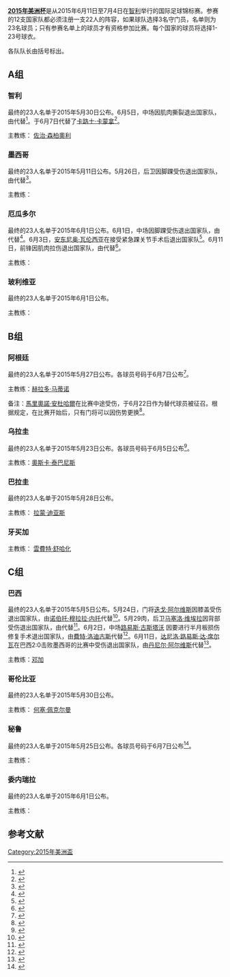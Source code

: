 {{NoteTA
|G1=足球
|G2=地名
|G3=西甲
|G4=英超
|G5=德甲
|G6=意甲
|G7=uefa
|1=zh-hans:美洲杯;zh-hant:美洲盃足球賽;zh-hk:美洲國家盃;
}}

'''[[2015年美洲杯|2015年美洲杯]]'''是从2015年6月11日至7月4日在[[智利|智利]]举行的国际足球锦标赛。参赛的12支国家队都必须注册一支22人的阵容，如果球队选择3名守门员，名单则为23名球员；只有参赛名单上的球员才有资格参加比赛。每个国家的球员将选择1-23号球衣。

各队队长由括号标出。

==A组==
=== 智利 ===
最终的23人名单于2015年5月30日公布。6月5日，中场{{tsl|en|Edson Puch|埃德森·普赫|埃德森·普赫}}因肌肉撕裂退出国家队，由{{tsl|en|Francisco Silva|弗朗西斯科·席尔瓦|弗朗西斯科·席尔瓦}}代替<ref>{{cite news|url=http://www.anfp.cl/noticia/24035/jugador-convocado-a-la-seleccion-chilena|title=JUGADOR CONVOCADO A LA SELECCIÓN CHILENA|date=2015-06-05|accessdate=2015-06-05|publisher=ANFP|archive-url=https://web.archive.org/web/20160303202353/http://www.anfp.cl/noticia/24035/jugador-convocado-a-la-seleccion-chilena|archive-date=2016-03-03|dead-url=no}}</ref>。{{tsl|en|José Pedro Fuenzalida|何塞·佩德罗·富恩扎利达|何塞·佩德罗·富恩扎利达}}于6月7日代替了[[卡路士·卡蒙拿|卡路士·卡蒙拿]]<ref>{{cite news |title=Fuenzalida replaces injured Carmona in Chile's Copa América squad |url=http://www.ca2015.com/en/news/fuenzalida-replaces-carmona-in-chiles-copa-america-squad/108k4m6dh5bwc1k9a953dk8ap3 |accessdate=2015-11-17 |publisher=ca2015.com |date=2015-06-07 |dead-url=yes |archiveurl=https://web.archive.org/web/20151119170852/http://www.ca2015.com/en/news/fuenzalida-replaces-carmona-in-chiles-copa-america-squad/108k4m6dh5bwc1k9a953dk8ap3 |archivedate=2015-11-19 }}</ref>。

主教练：{{flagicon|ARG}} [[佐治·森柏奧利|佐治·森柏奧利]]

{{nat fs g start}}
{{nat fs g player|no=1|pos=GK|name=[[哥迪奧·巴禾|哥迪奧·巴禾]]|other=[[隊長_(足球)|队长]]|age={{Birth date and age2|2015|6|11|1983|4|13}}|caps=89|goals=0|club=[[巴塞罗那足球俱乐部|巴塞罗那足球俱乐部]]|clubnat=SPA}}
{{nat fs g player|no=2|pos=DF|name=[[烏真里奧·文拿|烏真里奧·文拿]]|age={{Birth date and age2|2015|6|11|1988|7|18}}|caps=34|goals=3|club=[[高士路體育會|高士路體育會]]|clubnat=BRA}}
{{nat fs g player|no=3|pos=DF|name={{tsl|en|Miiko Albornoz|米科·阿尔博诺兹|米科·阿尔博诺兹}}|age={{Birth date and age2|2015|6|11|1990|11|30}}|caps=5|goals=1|club=[[汉诺威96足球俱乐部|汉诺威96足球俱乐部]]|clubnat=GER}}
{{nat fs g player|no=4|pos=DF|name=[[毛里西奧·伊斯拉|毛里西奧·伊斯拉]]|age={{Birth date and age2|2015|6|11|1988|6|12}}|caps=59|goals=2|club=[[尤文图斯足球俱乐部|尤文图斯足球俱乐部]]|clubnat=ITA}}
{{nat fs g player|no=5|pos=MF|name={{tsl|en|Francisco Silva|弗朗西斯科·席尔瓦|弗朗西斯科·席尔瓦}}|age={{Birth date and age2|2015|6|11|1986|2|11}}|caps=17|goals=0|club=[[奥萨苏纳竞技俱乐部|奥萨苏纳竞技俱乐部]]|clubnat=SPA}}
{{nat fs g player|no=6|pos=MF|name={{tsl|en|José Pedro Fuenzalida|何塞·佩德罗·富恩扎利达|何塞·佩德罗·富恩扎利达}}|age={{Birth date and age2|2015|6|11|1985|2|22}}|caps=26|goals=1|club=[[小保加體育會|小保加體育會]]|clubnat=ARG}}
{{nat fs g player|no=7|pos=FW|name=[[阿莱克西斯·桑切斯|阿莱克西斯·桑切斯]]|age={{Birth date and age2|2015|6|11|1988|12|19}}|caps=79|goals=26|club=[[阿森纳足球俱乐部|阿森纳足球俱乐部]]|clubnat=ENG}}
{{nat fs g player|no=8|pos=MF|name=[[阿图罗·比达尔|阿图罗·比达尔]]|age={{Birth date and age2|2015|6|11|1987|5|22}}|caps=63|goals=9|club=[[尤文图斯足球俱乐部|尤文图斯足球俱乐部]]|clubnat=ITA}}
{{nat fs g player|no=9|pos=FW|name=[[毛里西奥·皮尼利亚|毛里西奥·皮尼利亚]]|age={{Birth date and age2|2015|6|11|1984|2|4}}|caps=33|goals=6|club=[[阿特蘭大貝加莫足球會|阿特蘭大貝加莫足球會]]|clubnat=ITA}}
{{nat fs g player|no=10|pos=MF|name=[[佐治·華迪維亞|佐治·華迪維亞]]|age={{Birth date and age2|2015|6|11|1983|10|19}}|caps=61|goals=6|club=[[彭美拉斯體育會|彭美拉斯體育會]]|clubnat=BRA}}
{{nat fs g player|no=11|pos=FW|name=[[爱德华多·巴尔加斯|爱德华多·巴尔加斯]]|age={{Birth date and age2|2015|6|11|1989|11|20}}|caps=41|goals=18|club=[[那不勒斯足球俱乐部|那不勒斯足球俱乐部]]|clubnat=ITA}}
{{nat fs g player|no=12|pos=GK|name={{tsl|en|Paulo Garcés||保罗·加塞斯保罗·加塞斯}}|age={{Birth date and age2|2015|6|11|1984|8|2}}|caps=1|goals=0|club=[[科洛科洛竞技俱乐部|科洛科洛竞技俱乐部]]|clubnat=CHI}}
{{nat fs g player|no=13|pos=DF|name={{tsl|en|José Rojas (footballer, born 1983)|何塞·曼努埃尔·罗哈斯|何塞·曼努埃尔·罗哈斯}}|age={{Birth date and age2|2015|6|11|1983|6|3}}|caps=23|goals=1|club=[[智利大学足球俱乐部|智利大学足球俱乐部]]|clubnat=CHI}}
{{nat fs g player|no=14|pos=MF|name=[[馬迪亞斯·費南迪斯|馬迪亞斯·費南迪斯]]|age={{Birth date and age2|2015|6|11|1986|5|15}}|caps=62|goals=14|club=[[佛罗伦萨足球俱乐部|佛罗伦萨足球俱乐部]]|clubnat=ITA}}
{{nat fs g player|no=15|pos=DF|name=[[让·博塞茹尔|让·博塞茹尔]]|age={{Birth date and age2|2015|6|11|1984|6|3}}|caps=65|goals=6|club=[[科洛科洛竞技俱乐部|科洛科洛竞技俱乐部]]|clubnat=CHI}}
{{nat fs g player|no=16|pos=MF|name=[[大卫·皮萨罗|大卫·皮萨罗]]|age={{Birth date and age2|2015|6|11|1979|9|11}}|caps=41|goals=2|club=[[佛罗伦萨足球俱乐部|佛罗伦萨足球俱乐部]]|clubnat=ITA}}
{{nat fs g player|no=17|pos=DF|name=[[加里·梅德尔|加里·梅德尔]]|age={{Birth date and age2|2015|6|11|1987|8|3}}|caps=73|goals=6|club=[[国际米兰足球俱乐部|国际米兰足球俱乐部]]|clubnat=ITA}}
{{nat fs g player|no=18|pos=DF|name={{tsl|en|Gonzalo Jara|贡扎洛·贾拉|贡扎洛·贾拉}}|age={{Birth date and age2|2015|6|11|1985|8|29}}|caps=75|goals=3|club=[[美因茨05足球俱乐部|美因茨05足球俱乐部]]|clubnat=GER}}
{{nat fs g player|no=19|pos=MF|name={{tsl|en|Felipe Gutiérrez|费利佩·古铁雷斯|费利佩·古铁雷斯}}|age={{Birth date and age2|2015|6|11|1990|10|8}}|caps=22|goals=1|club=[[特温特足球俱乐部|特温特足球俱乐部]]|clubnat=NED}}
{{nat fs g player|no=20|pos=MF|name=[[查尔斯·阿兰吉斯|查尔斯·阿兰吉斯]]|age={{Birth date and age2|2015|6|11|1989|4|17}}|caps=33|goals=4|club=[[國際體育會|國際體育會]]|clubnat=BRA}}
{{nat fs g player|no=21|pos=MF|name={{tsl|en|Marcelo Díaz|马塞洛·迪亚兹|马塞洛·迪亚兹}}|age={{Birth date and age2|2015|6|11|1986|12|30}}|caps=31|goals=1|club=[[汉堡体育俱乐部|汉堡体育俱乐部]]|clubnat=GER}}
{{nat fs g player|no=22|pos=FW|name=[[安吉洛·亨里克兹|安吉洛·亨里克兹]]|age={{Birth date and age2|2015|6|11|1994|4|13}}|caps=5|goals=2|club=[[萨格勒布迪纳摩足球俱乐部|萨格勒布迪纳摩足球俱乐部]]|clubnat=CRO}}
{{nat fs g player|no=23|pos=GK|name={{tsl|en|Johnny Herrera (goalkeeper)|约翰尼·埃雷拉|约翰尼·埃雷拉}}|age={{Birth date and age2|2015|6|11|1981|5|9}}|caps=11|goals=0|club=[[智利大学足球俱乐部|智利大学足球俱乐部]]|clubnat=CHI}}
{{nat fs end}}

===  墨西哥 ===
最终的23人名单于2015年5月11日公布。5月26日，后卫{{tsl|en|Miguel Ángel Herrera|米格尔·安杰尔·埃雷拉|米格尔·安杰尔·埃雷拉}}因脚踝受伤退出国家队，由{{tsl|en|Juan Carlos Valenzuela (footballer)|胡安·卡洛斯·瓦伦苏埃拉|胡安·卡洛斯·瓦伦苏埃拉}}代替<ref>{{cite news|url=http://www.mediotiempo.com/futbol/seleccion-mexicana/noticias/2015/05/26/herrera-equihua-causo-baja-del-tri|title=Herrera Equihua causó baja del Tri|date=2015-05-26|accessdate=2015-05-26|publisher=Mediotiempo|archive-url=https://web.archive.org/web/20150527060140/http://www.mediotiempo.com/futbol/seleccion-mexicana/noticias/2015/05/26/herrera-equihua-causo-baja-del-tri|archive-date=2015-05-27|dead-url=no}}</ref>。

主教练：{{tsl|en|Miguel Herrera|米格尔·埃雷拉|米格尔·埃雷拉}}

{{nat fs g start}}
{{nat fs g player|no=1|pos=GK|name={{tsl|en|José de Jesús Corona|何塞·德·热苏斯·科罗纳|何塞·德·热苏斯·科罗纳}}|age={{Birth date and age2|2015|6|11|1981|1|26}}|caps=35|goals=0|club=[[藍十字|藍十字]]|clubnat=MEX}}
{{nat fs g player|no=2|pos=DF|name={{tsl|en|Julio Domínguez|朱利奥·多明格斯|朱利奥·多明格斯}}|age={{Birth date and age2|2015|6|11|1987|11|8}}|caps=10|goals=0|club=[[藍十字|藍十字]]|clubnat=MEX}}
{{nat fs g player|no=3|pos=DF|name={{tsl|en|Hugo Ayala|雨果·阿亚拉|雨果·阿亚拉}}|age={{Birth date and age2|2015|6|11|1987|3|31}}|caps=16|goals=0|club=[[新莱昂自治大学老虎足球俱乐部|新莱昂自治大学老虎足球俱乐部]]|clubnat=MEX}}
{{nat fs g player|no=4|pos=DF|name=[[拉法埃尔·马克斯|拉法埃尔·马克斯]] <small>([[隊長_(足球)|队长]])</small>|age={{Birth date and age2|2015|6|11|1979|2|13}}|caps=124|goals=15|club=[[維羅納足球俱樂部|維羅納足球俱樂部]]|clubnat=ITA}}
{{nat fs g player|no=5|pos=MF|name={{tsl|en|Juan Carlos Medina|胡安·卡洛斯·麦地那|胡安·卡洛斯·麦地那}}|age={{Birth date and age2|2015|6|11|1983|8|22}}|caps=8|goals=0|club=[[阿特拉斯足球俱乐部|阿特拉斯足球俱乐部]]|clubnat=MEX}}
{{nat fs g player|no=6|pos=MF|name={{tsl|en|Javier Güemez|哈维尔·古梅兹|哈维尔·古梅兹}}|age={{Birth date and age2|2015|6|11|1991|10|17}}|caps=4|goals=0|club=[[迪祖亞拿足球會|迪祖亞拿足球會]]|clubnat=MEX}}
{{nat fs g player|no=7|pos=FW|name=[[捷西斯·哥朗拿|捷西斯·哥朗拿]]|age={{Birth date and age2|2015|6|11|1993|1|6}}|caps=2|goals=1|club=[[特温特足球俱乐部|特温特足球俱乐部]]|clubnat=NED}}
{{nat fs g player|no=8|pos=MF|name={{tsl|en|Marco Fabián|马可·法比安|马可·法比安}}|age={{Birth date and age2|2015|6|11|1989|7|21}}|caps=22|goals=6|club=[[瓜達拉哈拉體育會|瓜達拉哈拉體育會]]|clubnat=MEX}}
{{nat fs g player|no=9|pos=FW|name=[[劳尔·希门尼斯|劳尔·希门尼斯]]|age={{Birth date and age2|2015|6|11|1991|5|5}}|caps=29|goals=6|club=[[马德里竞技俱乐部|马德里竞技俱乐部]]|clubnat=ESP}}
{{nat fs g player|no=10|pos=MF|name={{tsl|en|Luis Montes|路易斯·蒙特斯|路易斯·蒙特斯}}|age={{Birth date and age2|2015|6|11|1986|5|15}}|caps=13|goals=3|club=[[萊昂足球會|萊昂足球會]]|clubnat=MEX}}
{{nat fs g player|no=11|pos=MF|name={{tsl|en|Javier Aquino|哈维尔·阿基诺|哈维尔·阿基诺}}|age={{Birth date and age2|2015|6|11|1990|2|11}}|caps=26|goals=0|club=[[巴列卡诺闪电|巴列卡诺闪电]]|clubnat=ESP}}
{{nat fs g player|no=12|pos=GK|name={{tsl|en|Alfredo Talavera|阿尔弗雷多·塔拉维拉|阿尔弗雷多·塔拉维拉}}|age={{Birth date and age2|2015|6|11|1982|9|18}}|caps=16|goals=0|club=[[托卢卡体育足球俱乐部|托卢卡体育足球俱乐部]]|clubnat=MEX}}
{{nat fs g player|no=13|pos=DF|name={{tsl|en|Carlos Salcedo|卡洛斯·萨尔塞多|卡洛斯·萨尔塞多}}|age={{Birth date and age2|2015|6|11|1993|9|29}}|caps=1|goals=0|club=[[瓜達拉哈拉體育會|瓜達拉哈拉體育會]]|clubnat=MEX}}
{{nat fs g player|no=14|pos=DF|name={{tsl|en|Juan Carlos Valenzuela (footballer)|胡安·卡洛斯·瓦伦苏埃拉|胡安·卡洛斯·瓦伦苏埃拉}}|age={{Birth date and age2|2015|6|11|1984|5|15}}|caps=19|goals=1|club=[[阿特拉斯足球俱乐部|阿特拉斯足球俱乐部]]|clubnat=MEX}}
{{nat fs g player|no=15|pos=DF|name={{tsl|en|Gerardo Flores Zúñiga|杰拉多·弗洛雷斯|杰拉多·弗洛雷斯}}|age={{Birth date and age2|2015|6|11|1986|2|5}}|caps=8|goals=0|club=[[藍十字|藍十字]]|clubnat=MEX}}
{{nat fs g player|no=16|pos=DF|name={{tsl|en|Adrián Aldrete|阿德里安·阿尔德雷特|阿德里安·阿尔德雷特}}|age={{Birth date and age2|2015|6|11|1988|6|14}}|caps=16|goals=0|club=[[桑托斯拉古纳俱乐部|桑托斯拉古纳俱乐部]]|clubnat=MEX}}
{{nat fs g player|no=17|pos=MF|name={{tsl|en|Mario Osuna|马里奥·奥苏纳|马里奥·奥苏纳}}|age={{Birth date and age2|2015|6|11|1988|8|20}}|caps=1|goals=0|club=[[克雷塔羅足球會|克雷塔羅足球會]]|clubnat=MEX}}
{{nat fs g player|no=18|pos=FW|name={{tsl|en|Enrique Esqueda|恩里克·埃斯克达|恩里克·埃斯克达}}|age={{Birth date and age2|2015|6|11|1988|4|19}}|caps=8|goals=1|club=[[新莱昂自治大学老虎足球俱乐部|新莱昂自治大学老虎足球俱乐部]]|clubnat=MEX}}
{{nat fs g player|no=19|pos=FW|name={{tsl|en|Vicente Matías Vuoso|维森特·马蒂亚斯·维索|维森特·马蒂亚斯·维索}}|age={{Birth date and age2|2015|6|11|1981|11|3}}|caps=10|goals=4|club=[[基亞帕斯足球會|基亞帕斯足球會]]|clubnat=MEX}}
{{nat fs g player|no=20|pos=FW|name={{tsl|en|Eduardo Herrera (footballer, born 1988)|爱德华多·埃雷拉|爱德华多·埃雷拉}}|age={{Birth date and age2|2015|6|11|1988|7|25}}|caps=3|goals=3|club=[[国立自治大学俱乐部|国立自治大学俱乐部]]|clubnat=MEX}}
{{nat fs g player|no=21|pos=DF|name={{tsl|en|George Corral|乔治·科拉尔|乔治·科拉尔}}|age={{Birth date and age2|2015|6|11|1990|7|18}}|caps=1|goals=0|club=[[克雷塔羅足球會|克雷塔羅足球會]]|clubnat=MEX}}
{{nat fs g player|no=22|pos=DF|name={{tsl|en|Efraín Velarde|以法莲·贝拉德|以法莲·贝拉德}}|age={{Birth date and age2|2015|6|11|1986|4|15}}|caps=6|goals=0|club=[[蒙特雷足球俱乐部|蒙特雷足球俱乐部]]|clubnat=MEX}}
{{nat fs g player|no=23|pos=GK|name={{tsl|en|Édgar Hernández Cabrera|梅利顿·埃尔南德斯|梅利顿·埃尔南德斯}}|age={{Birth date and age2|2015|6|11|1982|10|15}}|caps=1|goals=0|club={{tsl|en|Tiburones Rojos de Veracruz||Veracruz}}|clubnat=MEX}}
{{nat fs end}}

=== 厄瓜多尔 ===
最终的23人名单于2015年6月1日公布。6月1日，中场{{tsl|en|Michael Arroyo|迈克尔·阿罗约|迈克尔·阿罗约}}因脚踝受伤退出国家队，由{{tsl|en|Pedro Larrea|佩德罗·拉雷亚|佩德罗·拉雷亚}}代替<ref>{{cite news|url=http://www.ecuafutbol.org/web/noticia.php?idn=7292&idc=2#.VW4BiNJ_NHw|title=NÓMINA OFICIAL DE LA TRI PARA LA COPA AMÉRICA 2015|date=2015-06-01|accessdate=2015-05-26|publisher=Mediotiempo|archive-url=https://web.archive.org/web/20150604144825/http://www.ecuafutbol.org/web/noticia.php?idn=7292&idc=2#.VW4BiNJ_NHw|archive-date=2015-06-04|dead-url=no}}</ref>。6月3日，[[安东尼奥·瓦伦西亚|安东尼奥·瓦伦西亚]]在接受紧急踝关节手术后退出国家队<ref>{{cite news|url=https://www.theguardian.com/football/2015/jun/03/manchester-united-antonio-valencia-miss-ecuador-copa-america|title=Manchester United's Antonio Valencia to miss Copa América|date=2015-06-03|accessdate=2015-06-03|work=The Guardian|archive-url=https://web.archive.org/web/20150604103909/http://www.theguardian.com/football/2015/jun/03/manchester-united-antonio-valencia-miss-ecuador-copa-america|archive-date=2015-06-04|dead-url=no}}</ref>。6月11日，前锋{{tsl|en|Jaime Ayoví|海梅·阿约维|海梅·阿约维}}因肌肉拉伤退出国家队，由{{tsl|en|Daniel Angulo|丹尼尔·安古洛|丹尼尔·安古洛}}代替<ref>{{cite news|url=http://www.ca2015.com/en/news/injured-jaime-ayovi-replaced-by-daniel-angulo-in-ecuador-squad/1vpu5p69b9sf61g3cwo142craq|title=Injured Jaime Ayoví replaced by Daniel Angulo in Ecuador squad|date=2015-06-11|accessdate=2015-06-11|publisher=Copa América 2015|archive-url=https://web.archive.org/web/20150612232151/http://www.ca2015.com/en/news/injured-jaime-ayovi-replaced-by-daniel-angulo-in-ecuador-squad/1vpu5p69b9sf61g3cwo142craq|archive-date=2015-06-12|dead-url=no}}</ref>。

主教练：{{flagicon|BOL}} {{tsl|en|Gustavo Quinteros|古斯塔沃·昆特罗斯|古斯塔沃·昆特罗斯}}

{{nat fs g start}}
{{nat fs g player|no=1|pos=GK|name={{tsl|en|Daniel Librado Azcona|丹尼尔·里布拉多·阿兹科纳|丹尼尔·里布拉多·阿兹科纳}}|age={{Birth date and age2|2015|6|11|1984|1|18}}|caps=0|goals=0|club=[[迪華利獨立隊|迪華利獨立隊]]|clubnat=ECU}}
{{nat fs g player|no=2|pos=DF|name={{tsl|en|Arturo Mina|阿图罗·米娜|阿图罗·米娜}}|age={{Birth date and age2|2015|6|11|1990|10|8}}|caps=2|goals=0|club=[[迪華利獨立隊|迪華利獨立隊]]|clubnat=ECU}}
{{nat fs g player|no=3|pos=DF|name={{tsl|en|Frickson Erazo|弗里克森·埃拉佐|弗里克森·埃拉佐}}|age={{Birth date and age2|2015|6|11|1988|5|5}}|caps=46|goals=1|club=[[甘美奧阿雷格里港足球會|甘美奧阿雷格里港足球會]]|clubnat=BRA}}
{{nat fs g player|no=4|pos=DF|name={{tsl|en|Juan Carlos Paredes|胡安·卡洛斯·帕雷德斯|胡安·卡洛斯·帕雷德斯}}|age={{Birth date and age2|2015|6|11|1987|7|8}}|caps=47|goals=0|club=[[沃特福德足球俱乐部|沃特福德足球俱乐部]]|clubnat=ENG}}
{{nat fs g player|no=5|pos=MF|name={{tsl|en|Renato Ibarra|雷纳托·伊巴拉|雷纳托·伊巴拉}}|age={{Birth date and age2|2015|6|11|1991|1|20}}|caps=23|goals=0|club=[[維迪斯職業足球基金會|維迪斯職業足球基金會]]|clubnat=NED}}
{{nat fs g player|no=6|pos=MF|name=[[克里斯蒂安·卢保亚|克里斯蒂安·卢保亚]]|age={{Birth date and age2|2015|6|11|1985|4|9}}|caps=51|goals=3|club=[[PAOK足球俱乐部|PAOK足球俱乐部]]|clubnat=GRE}}
{{nat fs g player|no=7|pos=MF|name={{tsl|en|Jefferson Montero|杰斐逊·蒙特罗|杰斐逊·蒙特罗}}|age={{Birth date and age2|2015|6|11|1989|9|1}}|caps=44|goals=8|club=[[斯旺西城足球俱乐部|斯旺西城足球俱乐部]]|clubnat=WAL}}
{{nat fs g player|no=8|pos=FW|name={{tsl|en|Miller Bolaños|米勒·波拉尼奥斯|米勒·波拉尼奥斯}}|age={{Birth date and age2|2015|6|11|1990|6|1}}|caps=2|goals=1|club=[[埃梅莱克体育俱乐部|埃梅莱克体育俱乐部]]|clubnat=ECU}}
{{nat fs g player|no=9|pos=FW|name=[[菲德尔·马丁内斯|菲德尔·马丁内斯]]|age={{Birth date and age2|2015|6|11|1990|2|15}}|caps=12|goals=2|club={{tsl|en|Club Universidad de Guadalajara|瓜达拉哈拉大学俱乐部|瓜达拉哈拉大学俱乐部}}|clubnat=MEX}}
{{nat fs g player|no=10|pos=DF|name={{tsl|en|Walter Ayoví|沃尔特·阿约维|沃尔特·阿约维}} <small>([[隊長_(足球)|队长]])</small>|age={{Birth date and age2|2015|6|11|1979|8|11}}|caps=99|goals=8|club=[[帕丘卡足球俱乐部|帕丘卡足球俱乐部]]|clubnat=MEX}}
{{nat fs g player|no=11|pos=MF|name={{tsl|en|Juan Cazares|胡安·卡萨雷斯|胡安·卡萨雷斯}}|age={{Birth date and age2|2015|6|11|1992|4|3}}|caps=3|goals=1|club=[[班菲尔德竞技俱乐部|班菲尔德竞技俱乐部]]|clubnat=ARG}}
{{nat fs g player|no=12|pos=GK|name={{tsl|en|Esteban Dreer|斯蒂芬·德雷尔|斯蒂芬·德雷尔}}|age={{Birth date and age2|2015|6|11|1981|11|11}}|caps=0|goals=0|club=[[埃梅莱克体育俱乐部|埃梅莱克体育俱乐部]]|clubnat=ECU}}
{{nat fs g player|no=13|pos=FW|name=[[恩纳·瓦伦西亚|恩纳·瓦伦西亚]]|age={{Birth date and age2|2015|6|11|1989|11|4}}|caps=17|goals=11|club=[[西汉姆联足球俱乐部|西汉姆联足球俱乐部]]|clubnat=ENG}}
{{nat fs g player|no=14|pos=MF|name={{tsl|en|Osbaldo Lastra|奥斯巴尔多·拉斯特拉|奥斯巴尔多·拉斯特拉}}|age={{Birth date and age2|2015|6|11|1983|8|10}}|caps=2|goals=0|club=[[埃梅莱克体育俱乐部|埃梅莱克体育俱乐部]]|clubnat=ECU}}
{{nat fs g player|no=15|pos=MF|name={{tsl|en|Pedro Quiñónez|佩德罗·奎尼诺斯|佩德罗·奎尼诺斯}}|age={{Birth date and age2|2015|6|11|1986|3|4}}|caps=11|goals=0|club=[[埃梅莱克体育俱乐部|埃梅莱克体育俱乐部]]|clubnat=ECU}}
{{nat fs g player|no=16|pos=DF|name={{tsl|en|Mario Pineida|马里奥·皮涅达|马里奥·皮涅达}}|age={{Birth date and age2|2015|6|11|1992|7|6}}|caps=2|goals=0|club=[[迪華利獨立隊|迪華利獨立隊]]|clubnat=ECU}}
{{nat fs g player|no=17|pos=FW|name={{tsl|en|Daniel Angulo|丹尼尔·安古洛|丹尼尔·安古洛}}|age={{Birth date and age2|2015|6|11|1986|11|16}}|caps=0|goals=0|club=[[迪華利獨立隊|迪華利獨立隊]]|clubnat=ECU}}
{{nat fs g player|no=18|pos=DF|name={{tsl|en|Óscar Bagüí|奥斯卡·巴古|奥斯卡·巴古}}|age={{Birth date and age2|2015|6|11|1982|12|10}}|caps=21|goals=0|club=[[埃梅莱克体育俱乐部|埃梅莱克体育俱乐部]]|clubnat=ECU}}
{{nat fs g player|no=19|pos=MF|name={{tsl|en|Pedro Larrea|佩德罗·拉雷亚|佩德罗·拉雷亚}}|age={{Birth date and age2|2015|6|11|1986|5|21}}|caps=0|goals=0|club=[[洛哈大学体育联盟|洛哈大学体育联盟]]|clubnat=ECU}}
{{nat fs g player|no=20|pos=DF|name={{tsl|en|John Narváez|约翰·纳尔维兹|约翰·纳尔维兹}}|age={{Birth date and age2|2015|6|11|1991|6|12}}|caps=0|goals=0|club=[[埃梅莱克体育俱乐部|埃梅莱克体育俱乐部]]|clubnat=ECU}}
{{nat fs g player|no=21|pos=DF|name={{tsl|en|Gabriel Achilier|加布里埃尔·阿奇里尔|加布里埃尔·阿奇里尔}}|age={{Birth date and age2|2015|6|11|1985|3|23}}|caps=25|goals=0|club=[[埃梅莱克体育俱乐部|埃梅莱克体育俱乐部]]|clubnat=ECU}}
{{nat fs g player|no=22|pos=MF|name={{tsl|en|Jonathan David González Valencia|乔纳森·冈萨雷斯|乔纳森·冈萨雷斯}}|age={{Birth date and age2|2015|6|11|1995|3|7}}|caps=2|goals=0|club={{tsl|en|Club Universidad de Guadalajara|瓜达拉哈拉大学俱乐部|瓜达拉哈拉大学俱乐部}}|clubnat=MEX}}
{{nat fs g player|no=23|pos=GK|name={{tsl|en|Alexander Domínguez|亚历山大·多明格斯|亚历山大·多明格斯}}|age={{Birth date and age2|2015|6|11|1987|6|5}}|caps=25|goals=0|club=[[基多利加大學體育會|基多利加大學體育會]]|clubnat=ECU}}
{{nat fs end}}

=== 玻利维亚 ===
最终的23人名单于2015年6月1日公布。

主教练：{{tsl|en|Mauricio Soria|毛里西奥·索里亚|毛里西奥·索里亚}}

{{nat fs g start}}
{{nat fs g player|no=1|pos=GK|name={{tsl|en|Romel Quiñónez|罗梅尔·奎尼诺斯|罗梅尔·奎尼诺斯}}|age={{Birth date and age2|2015|6|11|1992|6|25}}|caps=7|goals=0|club=[[玻利瓦尔俱乐部|玻利瓦尔俱乐部]]|clubnat=BOL}}
{{nat fs g player|no=2|pos=DF|name={{tsl|en|Miguel Ángel Hurtado|米格尔·安杰尔·赫塔多|米格尔·安杰尔·赫塔多}}|age={{Birth date and age2|2015|6|11|1985|7|4}}|caps=2|goals=0|club=[[邦明體育會|邦明體育會]]|clubnat=BOL}}
{{nat fs g player|no=3|pos=MF|name={{tsl|en|Alejandro Chumacero|亚历杭德罗·丘马塞罗|亚历杭德罗·丘马塞罗}}|age={{Birth date and age2|2015|6|11|1991|4|22}}|caps=21|goals=1|club=[[最强者足球俱乐部|最强者足球俱乐部]]|clubnat=BOL}}
{{nat fs g player|no=4|pos=DF|name={{tsl|en|Leonel Morales|莱昂内尔·莫拉莱斯|莱昂内尔·莫拉莱斯}}|age={{Birth date and age2|2015|6|11|1988|9|2}}|caps=2|goals=0|club=[[邦明體育會|邦明體育會]]|clubnat=BOL}}
{{nat fs g player|no=5|pos=DF|name={{tsl|en|Ronald Eguino|罗纳德·埃吉诺|罗纳德·埃吉诺}}|age={{Birth date and age2|2015|6|11|1988|2|20}}|caps=8|goals=0|club=[[玻利瓦尔俱乐部|玻利瓦尔俱乐部]]|clubnat=BOL}}
{{nat fs g player|no=6|pos=MF|name={{tsl|en|Danny Bejarano|丹尼·贝加拉诺|丹尼·贝加拉诺}}|age={{Birth date and age2|2015|6|11|1994|1|3}}|caps=8|goals=0|club=[[东方石油体育俱乐部|东方石油体育俱乐部]]|clubnat=BOL}}
{{nat fs g player|no=7|pos=FW|name={{tsl|en|Alcides Peña|阿尔西德斯·培尼亚|阿尔西德斯·培尼亚}}|age={{Birth date and age2|2015|6|11|1989|1|14}}|caps=15|goals=1|club=[[东方石油体育俱乐部|东方石油体育俱乐部]]|clubnat=BOL}}
{{nat fs g player|no=8|pos=MF|name={{tsl|en|Martin Smedberg-Dalence|马丁·斯梅德伯格-达伦斯|马丁·斯梅德伯格-达伦斯}}|age={{Birth date and age2|2015|6|11|1984|5|10}}|caps=1|goals=0|club=[[哥登堡體育會|哥登堡體育會]]|clubnat=SWE}}
{{nat fs g player|no=9|pos=FW|name=[[马塞洛·马丁斯·莫雷诺|马塞洛·马丁斯·莫雷诺]]|age={{Birth date and age2|2015|6|11|1987|6|18}}|caps=49|goals=12|club=[[长春亚泰足球俱乐部|长春亚泰足球俱乐部]]|clubnat=CHN}}
{{nat fs g player|no=10|pos=FW|name={{tsl|en|Pablo Daniel Escobar|巴勃罗·丹尼尔·埃斯科巴尔|巴勃罗·丹尼尔·埃斯科巴尔}}|age={{Birth date and age2|2015|6|11|1979|2|23}}|caps=16|goals=3|club=[[最强者足球俱乐部|最强者足球俱乐部]]|clubnat=BOL}}
{{nat fs g player|no=11|pos=MF|name={{tsl|en|Damián Lizio|达米安·利齐奥|达米安·利齐奥}}|age={{Birth date and age2|2015|6|11|1989|6|30}}|caps=2|goals=1|club=[[奧希金斯足球會|奧希金斯足球會]]|clubnat=CHI}}
{{nat fs g player|no=12|pos=GK|name={{tsl|en|José Peñarrieta|乔斯·佩尼亚里埃塔|乔斯·佩尼亚里埃塔}}|age={{Birth date and age2|2015|6|11|1988|11|18}}|caps=0|goals=0|club=[[柏祖利奴體育會|柏祖利奴體育會]]|clubnat=BOL}}
{{nat fs g player|no=13|pos=MF|name={{tsl|en|Damir Miranda|达米尔·米兰达|达米尔·米兰达}}|age={{Birth date and age2|2015|6|11|1985|10|6}}|caps=4|goals=0|club=[[玻利瓦尔俱乐部|玻利瓦尔俱乐部]]|clubnat=BOL}}
{{nat fs g player|no=14|pos=DF|name={{tsl|en|Edemir Rodríguez|埃德米尔·罗德里格斯|埃德米尔·罗德里格斯}}|age={{Birth date and age2|2015|6|11|1984|10|21}}|caps=16|goals=0|club=[[玻利瓦尔俱乐部|玻利瓦尔俱乐部]]|clubnat=BOL}}
{{nat fs g player|no=15|pos=MF|name=[[施巴斯坦·甘馬拉|施巴斯坦·甘馬拉]]|age={{Birth date and age2|2015|6|11|1997|1|15}}|caps=0|goals=0|club={{tsl|en|A.C. Milan Primavera|AC米兰Primavera|AC米兰Primavera}}|clubnat=ITA}}
{{nat fs g player|no=16|pos=DF|name={{tsl|en|Ronald Raldes|罗纳德·拉德斯|罗纳德·拉德斯}} <small>([[隊長_(足球)|队长]])</small>|age={{Birth date and age2|2015|6|11|1981|4|20}}|caps=81|goals=1|club=[[东方石油体育俱乐部|东方石油体育俱乐部]]|clubnat=BOL}}
{{nat fs g player|no=17|pos=DF|name={{tsl|en|Marvin Bejarano|马文·贝加拉诺|马文·贝加拉诺}}|age={{Birth date and age2|2015|6|11|1988|3|6}}|caps=20|goals=0|club=[[东方石油体育俱乐部|东方石油体育俱乐部]]|clubnat=BOL}}
{{nat fs g player|no=18|pos=FW|name={{tsl|en|Ricardo Pedriel|里卡多·佩德里尔|里卡多·佩德里尔}}|age={{Birth date and age2|2015|6|11|1987|9|1}}|caps=15|goals=3|club={{tsl|en|Mersin İdmanyurdu SK|梅尔辛足球俱乐部|梅尔辛足球俱乐部}}|clubnat=TUR}}
{{nat fs g player|no=19|pos=MF|name={{tsl|en|Wálter Veizaga|沃尔特·韦扎加|沃尔特·韦扎加}}|age={{Birth date and age2|2015|6|11|1986|4|22}}|caps=10|goals=0|club=[[最强者足球俱乐部|最强者足球俱乐部]]|clubnat=BOL}}
{{nat fs g player|no=20|pos=MF|name={{tsl|en|Jhasmani Campos|贾斯曼尼·坎波斯|贾斯曼尼·坎波斯}}|age={{Birth date and age2|2015|6|11|1988|5|10}}|caps=27|goals=2|club=[[玻利瓦尔俱乐部|玻利瓦尔俱乐部]]|clubnat=BOL}}
{{nat fs g player|no=21|pos=DF|name={{tsl|en|Cristian Coimbra|克里斯蒂安·科英布拉|克里斯蒂安·科英布拉}}|age={{Birth date and age2|2015|6|11|1988|12|31}}|caps=0|goals=0|club=[[邦明體育會|邦明體育會]]|clubnat=BOL}}
{{nat fs g player|no=22|pos=DF|name={{tsl|en|Edward Zenteno|爱德华·曾特诺|爱德华·曾特诺}}|age={{Birth date and age2|2015|6|11|1984|12|5}}|caps=15|goals=0|club=[[乔治维尔斯特尔曼俱乐部|乔治维尔斯特尔曼俱乐部]]|clubnat=BOL}}
{{nat fs g player|no=23|pos=GK|name={{tsl|en|Hugo Suárez|雨果·苏亚雷斯|雨果·苏亚雷斯}}|age={{Birth date and age2|2015|6|11|1982|2|7}}|caps=12|goals=0|club=[[邦明體育會|邦明體育會]]|clubnat=BOL}}
{{nat fs end}}

==B组==
=== 阿根廷 ===
最终的23人名单于2015年5月27日公布。各球员号码于6月7日公布<ref>{{cite web|title=Argentina reveal Copa América squad numbers with Messi No.10|url=http://www.ca2015.com/en/news/argentina-reveal-copa-america-squad-numbers-with-messi/ae7ilflkmk2l1j0jifvgtm86x|accessdate=2015-06-09|archive-url=https://web.archive.org/web/20150609225320/http://www.ca2015.com/en/news/argentina-reveal-copa-america-squad-numbers-with-messi/ae7ilflkmk2l1j0jifvgtm86x|archive-date=2015-06-09|dead-url=yes}}</ref>。

主教练：[[赫拉多·马蒂诺|赫拉多·马蒂诺]]

{{nat fs g start}}
{{nat fs g player|no=1|pos=GK|name=[[塞尔希奥·罗梅罗|塞尔希奥·罗梅罗]]|age={{Birth date and age2|2015|6|11|1987|2|22}}|caps=58|goals=0|club=[[桑普多利亚足球俱乐部|桑普多利亚足球俱乐部]]|clubnat=ITA}}
{{nat fs g player|no=2|pos=DF|name=[[埃兹奎尔·加雷|埃兹奎尔·加雷]]|age={{Birth date and age2|2015|6|11|1986|10|10}}|caps=26|goals=0|club=[[圣彼得堡泽尼特足球俱乐部|圣彼得堡泽尼特足球俱乐部]]|clubnat=RUS}}
{{nat fs g player|no=3|pos=DF|name=[[法昆多·隆卡里亚|法昆多·隆卡里亚]]|age={{Birth date and age2|2015|6|11|1987|2|10}}|caps=4|goals=0|club=[[热那亚板球与足球俱乐部|热那亚板球与足球俱乐部]]|clubnat=ITA}}
{{nat fs g player|no=4|pos=DF|name=[[柏保路·薩巴列達|柏保路·薩巴列達]]|age={{Birth date and age2|2015|6|11|1985|1|16}}|caps=48|goals=0|club=[[曼彻斯特城足球俱乐部|曼彻斯特城足球俱乐部]]|clubnat=ENG}}
{{nat fs g player|no=5|pos=MF|name=[[费尔南多·加戈|费尔南多·加戈]]|age={{Birth date and age2|2015|6|11|1986|4|10}}|caps=57|goals=0|club=[[小保加體育會|小保加體育會]]|clubnat=ARG}}
{{nat fs g player|no=6|pos=MF|name=[[卢卡斯·比格利亚|卢卡斯·比格利亚]]|age={{Birth date and age2|2015|6|11|1986|1|30}}|caps=28|goals=0|club=[[拉素體育會|拉素體育會]]|clubnat=ITA}}
{{nat fs g player|no=7|pos=MF|name=[[安赫尔·迪马里亚|安赫尔·迪马里亚]]|age={{Birth date and age2|2015|6|11|1988|2|14}}|caps=59|goals=11|club=[[曼徹斯特聯足球俱樂部|曼徹斯特聯足球俱樂部]]|clubnat=ENG}}
{{nat fs g player|no=8|pos=MF|name=[[罗伯托·佩雷拉|罗伯托·佩雷拉]]|age={{Birth date and age2|2015|6|11|1991|1|7}}|caps=6|goals=0|club=[[尤文图斯足球俱乐部|尤文图斯足球俱乐部]]|clubnat=ITA}}
{{nat fs g player|no=9|pos=FW|name=[[冈萨洛·伊瓜因|冈萨洛·伊瓜因]]|age={{Birth date and age2|2015|6|11|1987|12|10}}|caps=47|goals=23|club=[[那不勒斯足球俱乐部|那不勒斯足球俱乐部]]|clubnat=ITA}}
{{nat fs g player|no=10|pos=FW|name=[[利昂内尔·梅西|利昂内尔·梅西]] <small>([[隊長_(足球)|队长]])</small>|age={{Birth date and age2|2015|6|11|1987|6|24}}|caps=97|goals=45|club=[[巴塞罗那足球俱乐部|巴塞罗那足球俱乐部]]|clubnat=ESP}}
{{nat fs g player|no=11|pos=FW|name=[[塞尔希奥·阿奎罗|塞尔希奥·阿奎罗]]|age={{Birth date and age2|2015|6|11|1988|6|2}}|caps=60|goals=22|club=[[曼彻斯特城足球俱乐部|曼彻斯特城足球俱乐部]]|clubnat=ENG}}
{{nat fs g player|no=12|pos=GK|name={{tsl|en|Nahuel Guzmán|纳韦尔·古兹曼|纳韦尔·古兹曼}}|age={{Birth date and age2|2015|6|11|1986|2|10}}|caps=3|goals=0|club=[[新莱昂自治大学老虎足球俱乐部|新莱昂自治大学老虎足球俱乐部]]|clubnat=MEX}}
{{nat fs g player|no=13|pos=DF|name={{tsl|en|Milton Casco|米尔顿·卡斯柯|米尔顿·卡斯柯}}|age={{Birth date and age2|2015|6|11|1988|4|11}}|caps=0|goals=0|club=[[纽韦尔老男孩竞技俱乐部|纽韦尔老男孩竞技俱乐部]]|clubnat=ARG}}
{{nat fs g player|no=14|pos=MF|name=[[哈维尔·马斯切拉诺|哈维尔·马斯切拉诺]]|age={{Birth date and age2|2015|6|11|1984|6|8}}|caps=111|goals=3|club=[[巴塞罗那足球俱乐部|巴塞罗那足球俱乐部]]|clubnat=ESP}}
{{nat fs g player|no=15|pos=DF|name=[[马丁·德米凯利斯|马丁·德米凯利斯]]|age={{Birth date and age2|2015|6|11|1980|12|20}}|caps=44|goals=2|club=[[曼彻斯特城足球俱乐部|曼彻斯特城足球俱乐部]]|clubnat=ENG}}
{{nat fs g player|no=16|pos=DF|name=[[馬高斯·盧祖|馬高斯·盧祖]]|age={{Birth date and age2|2015|6|11|1990|3|20}}|caps=31|goals=1|club=[[曼徹斯特聯足球俱樂部|曼徹斯特聯足球俱樂部]]|clubnat=ENG}}
{{nat fs g player|no=17|pos=DF|name=[[尼古拉斯·奥塔门迪|尼古拉斯·奥塔门迪]]|age={{Birth date and age2|2015|6|11|1988|2|12}}|caps=19|goals=1|club=[[巴伦西亚足球俱乐部|巴伦西亚足球俱乐部]]|clubnat=ESP}}
{{nat fs g player|no=18|pos=FW|name=[[卡洛斯·特维斯|卡洛斯·特维斯]]|age={{Birth date and age2|2015|6|11|1984|2|7}}|caps=68|goals=13|club=[[尤文图斯足球俱乐部|尤文图斯足球俱乐部]]|clubnat=ITA}}
{{nat fs g player|no=19|pos=MF|name=[[埃沃·巴内加|埃沃·巴内加]]|age={{Birth date and age2|2015|6|11|1988|6|29}}|caps=28|goals=4|club=[[塞維利亞足球俱樂部|塞維利亞足球俱樂部]]|clubnat=ESP}}
{{nat fs g player|no=20|pos=MF|name=[[埃里克·拉梅拉|埃里克·拉梅拉]]|age={{Birth date and age2|2015|6|11|1992|3|4}}|caps=10|goals=1|club=[[托特纳姆热刺足球俱乐部|托特纳姆热刺足球俱乐部]]|clubnat=ENG}}
{{nat fs g player|no=21|pos=MF|name=[[哈維爾·帕斯托雷|哈維爾·帕斯托雷]]|age={{Birth date and age2|2015|6|11|1989|6|20}}|caps=18|goals=1|club=[[巴黎圣日耳曼足球俱乐部|巴黎圣日耳曼足球俱乐部]]|clubnat=FRA}}
{{nat fs g player|no=22|pos=FW|name=[[埃兹奎尔·拉维齐|埃兹奎尔·拉维齐]]|age={{Birth date and age2|2015|6|11|1985|5|3}}|caps=39|goals=4|club=[[巴黎圣日耳曼足球俱乐部|巴黎圣日耳曼足球俱乐部]]|clubnat=FRA}}
{{nat fs g player|no=23|pos=GK|name=[[馬里奧諾·安杜哈爾|馬里奧諾·安杜哈爾]]|age={{Birth date and age2|2015|6|11|1983|7|30}}|caps=11|goals=0|club=[[那不勒斯足球俱乐部|那不勒斯足球俱乐部]]|clubnat=ITA}}
{{nat fs g player|no=23*|pos=GK|name={{tsl|en|Agustín Marchesín|奥古斯丁·马尔凯森|奥古斯丁·马尔凯森}}|age={{Birth date and age2|2015|6|11|1988|3|16}}|caps=2|goals=0|club=[[桑托斯拉古纳俱乐部|桑托斯拉古纳俱乐部]]|clubnat=MEX}}
{{nat fs end}}

备注：[[馬里奧諾·安杜哈爾|馬里奧諾·安杜哈爾]]在比赛中途受伤，{{tsl|en|Agustín Marchesín|奥古斯丁·马尔凯森|奥古斯丁·马尔凯森}}于6月22日作为替代球员被征召。根据规定，在比赛开始后，只有门将可以因伤势更换<ref>{{cite web|url=http://www.conmebol.com/en/06222015-1148/goalkeeper-andujar-returns-argentina-and-replaced-marchesin|title=Goalkeeper Andújar returns to Argentina and is replaced by Marchesín|publisher=CONMEBOL.com|date=2015-06-22|access-date=2020-07-24|archive-date=2016-11-27|archive-url=https://web.archive.org/web/20161127021735/http://www.conmebol.com/en/06222015-1148/goalkeeper-andujar-returns-argentina-and-replaced-marchesin}}</ref>。

=== 乌拉圭 ===
最终的23人名单于2015年5月23日公布。各球员号码于6月5日公布<ref>{{cite web |title=Uruguay confirm Copa América squad numbers as Rolán lands Suárez's No.9 |url=http://www.ca2015.com/en/news/uruguay-confirm-copa-america-squad-numbers-with-rolan-taking-suarezs-no9/1g4mw7am9khxi1dcpc7jxfh8f4 |accessdate=2015-06-09 |dead-url=yes |archiveurl=https://web.archive.org/web/20150612033334/http://www.ca2015.com/en/news/uruguay-confirm-copa-america-squad-numbers-with-rolan-taking-suarezs-no9/1g4mw7am9khxi1dcpc7jxfh8f4 |archivedate=2015-06-12 }}</ref>。

主教练：[[奧斯卡·泰巴尼斯|奧斯卡·泰巴尼斯]]

{{nat fs g start}}
{{nat fs g player|no=1|pos=GK|name=[[費爾南多·穆斯萊拉|費爾南多·穆斯萊拉]]|age={{Birth date and age2|2015|6|11|1986|6|16}}|caps=67|goals=0|club=[[加拉塔沙雷體育會|加拉塔沙雷體育會]]|clubnat=TUR}}
{{nat fs g player|no=2|pos=DF|name=[[荷西·瑪利亞·基文尼斯|荷西·瑪利亞·基文尼斯]]|age={{Birth date and age2|2015|6|11|1995|1|20}}|caps=16|goals=2|club=[[马德里竞技俱乐部|马德里竞技俱乐部]]|clubnat=ESP}}
{{nat fs g player|no=3|pos=DF|name=[[迭戈·戈丁|迭戈·戈丁]]|other=[[隊長_(足球)|队长]]|age={{Birth date and age2|2015|6|11|1986|2|16}}|caps=87|goals=4|club=[[马德里竞技俱乐部|马德里竞技俱乐部]]|clubnat=ESP}}
{{nat fs g player|no=4|pos=DF|name={{tsl|en|Jorge Fucile|豪尔赫·菲西尔|豪尔赫·菲西尔}}|age={{Birth date and age2|2015|6|11|1984|11|19}}|caps=43|goals=0|club=[[民族足球俱乐部|民族足球俱乐部]]|clubnat=URU}}
{{nat fs g player|no=5|pos=MF|name=[[卡路士·山齊士|-{zh-hans:卡洛斯·桑切斯;zh-hk:卡路士·山齊士;zh-tw:卡洛斯·桑切斯}-]]|age={{Birth date and age2|2015|6|11|1984|12|2}}|caps=3|goals=0|club=[[河床體育會|河床體育會]]|clubnat=ARG}}
{{nat fs g player|no=6|pos=DF|name=[[艾華路·彭利拿|艾華路·彭利拿]]|age={{Birth date and age2|2015|6|11|1985|11|28}}|caps=66|goals=6|club=[[拉普拉塔大学生|拉普拉塔大学生]]|clubnat=ARG}}
{{nat fs g player|no=7|pos=MF|name=[[基斯甸·洛迪古斯|基斯甸·洛迪古斯]]|age={{Birth date and age2|2015|6|11|1985|9|30}}|caps=83|goals=8|club=[[马德里竞技俱乐部|马德里竞技俱乐部]]|clubnat=ESP}}
{{nat fs g player|no=8|pos=FW|name=[[阿贝尔·埃尔南德斯|阿贝尔·埃尔南德斯]]|age={{Birth date and age2|2015|6|11|1990|8|8}}|caps=18|goals=8|club=[[赫尔城足球俱乐部|赫尔城足球俱乐部]]|clubnat=ENG}}
{{nat fs g player|no=9|pos=FW|name={{tsl|en|Diego Rolán|迭戈·罗兰|迭戈·罗兰}}|age={{Birth date and age2|2015|6|11|1993|3|24}}|caps=6|goals=1|club=[[波尔多足球俱乐部|波尔多足球俱乐部]]|clubnat=FRA}}
{{nat fs g player|no=10|pos=MF|name={{tsl|en|Giorgian De Arrascaeta|乔治·德·阿拉斯卡塔|乔治·德·阿拉斯卡塔}}|age={{Birth date and age2|2015|6|11|1994|5|1}}|caps=4|goals=0|club=[[高士路體育會|高士路體育會]]|clubnat=BRA}}
{{nat fs g player|no=11|pos=FW|name=[[克里斯蒂安·斯圖亞尼|克里斯蒂安·斯圖亞尼]]|age={{Birth date and age2|2015|6|11|1986|10|12}}|caps=19|goals=4|club=[[皇家西班牙人體育俱樂部|皇家西班牙人體育俱樂部]]|clubnat=ESP}}
{{nat fs g player|no=12|pos=GK|name={{tsl|en|Rodrigo Muñoz|罗德里戈·穆尼兹|罗德里戈·穆尼兹}}|age={{Birth date and age2|2015|6|11|1982|1|22}}|caps=0|goals=0|club=[[自由俱乐部|自由俱乐部]]|clubnat=PAR}}
{{nat fs g player|no=13|pos=DF|name=[[加斯頓·席爾瓦|加斯頓·席爾瓦]]|age={{Birth date and age2|2015|6|11|1994|3|5}}|caps=1|goals=0|club=[[拖連奴足球會|拖連奴足球會]]|clubnat=ITA}}
{{nat fs g player|no=14|pos=MF|name=[[尼古拉斯·洛代羅|尼古拉斯·洛代羅]]|age={{Birth date and age2|2015|6|11|1989|3|21}}|caps=36|goals=3|club=[[小保加體育會|小保加體育會]]|clubnat=ARG}}
{{nat fs g player|no=15|pos=MF|name={{tsl|en|Guzmán Pereira|古兹曼·佩雷拉|古兹曼·佩雷拉}}|age={{Birth date and age2|2015|6|11|1991|5|16}}|caps=3|goals=0|club=[[智利大学足球俱乐部|智利大学足球俱乐部]]|clubnat=CHI}}
{{nat fs g player|no=16|pos=DF|name=[[麥斯·彭利拿|麥斯·彭利拿]]|age={{Birth date and age2|2015|6|11|1984|6|8}}|caps=100|goals=3|club=[[里斯本與本菲卡體育|里斯本與本菲卡體育]]|clubnat=POR}}
{{nat fs g player|no=17|pos=MF|name={{tsl|en|Egidio Arévalo Ríos|埃吉迪奥·阿雷瓦洛·里奥斯|埃吉迪奥·阿雷瓦洛·里奥斯}}|age={{Birth date and age2|2015|6|11|1982|1|1}}|caps=66|goals=0|club=[[新莱昂自治大学老虎足球俱乐部|新莱昂自治大学老虎足球俱乐部]]|clubnat=MEX}}
{{nat fs g player|no=18|pos=DF|name={{tsl|en|Mathías Corujo|马蒂亚斯·科鲁霍|马蒂亚斯·科鲁霍}}|age={{Birth date and age2|2015|6|11|1986|5|8}}|caps=6|goals=0|club=[[智利大学足球俱乐部|智利大学足球俱乐部]]|clubnat=CHI}}
{{nat fs g player|no=19|pos=DF|name=[[施巴斯坦·高亞迪斯|施巴斯坦·高亞迪斯]]|age={{Birth date and age2|2015|6|11|1990|10|7}}|caps=16|goals=1|club=[[桑德兰足球俱乐部|桑德兰足球俱乐部]]|clubnat=ENG}}
{{nat fs g player|no=20|pos=MF|name=[[阿尔瓦罗·拉斐尔·冈萨雷斯|阿尔瓦罗·拉斐尔·冈萨雷斯]]|age={{Birth date and age2|2015|6|11|1984|10|29}}|caps=50|goals=3|club=[[拖連奴足球會|拖連奴足球會]]|clubnat=ITA}}
{{nat fs g player|no=21|pos=FW|name=[[埃丁森·卡瓦尼|埃丁森·卡瓦尼]]|age={{Birth date and age2|2015|6|11|1987|2|14}}|caps=71|goals=25|club=[[巴黎圣日耳曼足球俱乐部|巴黎圣日耳曼足球俱乐部]]|clubnat=FRA}}
{{nat fs g player|no=22|pos=FW|name={{tsl|en|Jonathan Rodríguez (footballer, born 1993)|乔纳森·罗德里格斯|乔纳森·罗德里格斯}}|age={{Birth date and age2|2015|6|11|1993|7|6}}|caps=5|goals=1|club=[[里斯本與本菲卡體育|里斯本與本菲卡體育]]|clubnat=POR}}
{{nat fs g player|no=23|pos=GK|name=[[馬丁·席爾瓦|馬丁·席爾瓦]]|age={{Birth date and age2|2015|6|11|1983|3|25}}|caps=6|goals=0|club=[[華斯高達伽馬划艇會|華斯高達伽馬划艇會]]|clubnat=BRA}}
{{nat fs end}}

=== 巴拉圭 ===
最终的23人名单于2015年5月28日公布。

主教练：{{flagicon|ARG}} [[拉蒙·迪亚斯|拉蒙·迪亚斯]]

{{nat fs g start}}
{{nat fs g player|no=1|pos=GK|name=[[胡斯托·比利亚尔|胡斯托·比利亚尔]]|age={{Birth date and age2|2015|6|11|1977|6|30}}|caps=107|goals=0|club=[[科洛科洛竞技俱乐部|科洛科洛竞技俱乐部]]|clubnat=CHI}}
{{nat fs g player|no=2|pos=DF|name=[[伊万·皮利斯|伊万·皮利斯]]|age={{Birth date and age2|2015|6|11|1989|3|10}}|caps=17|goals=0|club=[[乌迪内斯足球俱乐部|乌迪内斯足球俱乐部]]|clubnat=ITA}}
{{nat fs g player|no=3|pos=DF|name={{tsl|en|Marcos Cáceres|马科斯·卡塞雷斯|马科斯·卡塞雷斯}}|age={{Birth date and age2|2015|6|11|1986|5|5}}|caps=17|goals=0|club=[[纽韦尔老男孩竞技俱乐部|纽韦尔老男孩竞技俱乐部]]|clubnat=ARG}}
{{nat fs g player|no=4|pos=DF|name={{tsl|en|Pablo César Aguilar|巴勃罗·阿吉拉尔|巴勃罗·阿吉拉尔}}|age={{Birth date and age2|2015|6|11|1987|4|2}}|caps=17|goals=4|club=[[阿美利加足球俱樂部_(墨西哥)|阿美利加足球俱樂部]]|clubnat=MEX}}
{{nat fs g player|no=5|pos=DF|name={{tsl|en|Bruno Valdez|布鲁诺·瓦尔德斯|布鲁诺·瓦尔德斯}}|age={{Birth date and age2|2015|6|11|1992|10|6}}|caps=0|goals=0|club=[[波特诺山丘|波特诺山丘]]|clubnat=PAR}}
{{nat fs g player|no=6|pos=DF|name={{tsl|en|Miguel Samudio|迈克尔·萨穆迪奥|迈克尔·萨穆迪奥}}|age={{Birth date and age2|2015|6|11|1986|8|24}}|caps=22|goals=1|club=[[阿美利加足球俱樂部_(墨西哥)|阿美利加足球俱樂部]]|clubnat=MEX}}
{{nat fs g player|no=7|pos=FW|name={{tsl|en|Raúl Bobadilla|劳尔·博巴迪利亚|劳尔·博巴迪利亚}}|age={{Birth date and age2|2015|6|11|1987|6|18}}|caps=2|goals=0|club=[[奥格斯堡足球俱乐部|奥格斯堡足球俱乐部]]|clubnat=GER}}
{{nat fs g player|no=8|pos=FW|name=[[卢卡斯·巴里奥斯|卢卡斯·巴里奥斯]]|age={{Birth date and age2|2015|6|11|1984|11|13}}|caps=25|goals=6|club=[[蒙彼利埃體育會|蒙彼利埃體育會]]|clubnat=FRA}}
{{nat fs g player|no=9|pos=FW|name=[[羅克·聖克魯斯|羅克·聖克魯斯]]|other=[[隊長_(足球)|队长]]|age={{Birth date and age2|2015|6|11|1981|8|16}}|caps=104|goals=30|club=[[藍十字|藍十字]]|clubnat=MEX}}
{{nat fs g player|no=10|pos=FW|name={{tsl|en|Derlis González|德利斯·冈萨雷斯|德利斯·冈萨雷斯}}|age={{Birth date and age2|2015|6|11|1994|3|23}}|caps=8|goals=1|club=[[巴塞爾足球俱樂部|巴塞爾足球俱樂部]]|clubnat=SUI}}
{{nat fs g player|no=11|pos=FW|name=[[埃德加·貝尼特斯|埃德加·貝尼特斯]]|age={{Birth date and age2|2015|6|11|1987|11|8}}|caps=40|goals=6|club=[[托卢卡体育足球俱乐部|托卢卡体育足球俱乐部]]|clubnat=MEX}}
{{nat fs g player|no=12|pos=GK|name={{tsl|en|Antony Silva|安东尼·席尔瓦|安东尼·席尔瓦}}|age={{Birth date and age2|2015|6|11|1984|2|27}}|caps=7|goals=0|club=[[麦德林独立|麦德林独立]]|clubnat=COL}}
{{nat fs g player|no=13|pos=MF|name={{tsl|en|Richard Ortiz|理查德·奥尔蒂斯|理查德·奥尔蒂斯}}|age={{Birth date and age2|2015|6|11|1990|5|22}}|caps=15|goals=4|club=[[托卢卡体育足球俱乐部|托卢卡体育足球俱乐部]]|clubnat=MEX}}
{{nat fs g player|no=14|pos=DF|name=[[保罗·达·席尔瓦|保罗·达·席尔瓦]]|age={{Birth date and age2|2015|6|11|1980|2|1}}|caps=120|goals=2|club=[[托卢卡体育足球俱乐部|托卢卡体育足球俱乐部]]|clubnat=MEX}}
{{nat fs g player|no=15|pos=MF|name=[[維克托·卡塞雷斯|維克托·卡塞雷斯]]|age={{Birth date and age2|2015|6|11|1985|3|25}}|caps=60|goals=1|club=[[法林明高競賽會|法林明高競賽會]]|clubnat=BRA}}
{{nat fs g player|no=16|pos=MF|name={{tsl|en|Osmar Molinas|奥斯玛·莫利纳斯|奥斯玛·莫利纳斯}}|age={{Birth date and age2|2015|6|11|1987|5|3}}|caps=8|goals=0|club=[[自由俱乐部|自由俱乐部]]|clubnat=PAR}}
{{nat fs g player|no=17|pos=MF|name={{tsl|en|Osvaldo Martínez|奥斯瓦尔多·马丁内斯|奥斯瓦尔多·马丁内斯}}|age={{Birth date and age2|2015|6|11|1986|4|8}}|caps=29|goals=1|club=[[阿美利加足球俱樂部_(墨西哥)|阿美利加足球俱樂部]]|clubnat=MEX}}
{{nat fs g player|no=18|pos=FW|name=[[内尔松·阿埃多·巴尔德斯|内尔松·阿埃多·巴尔德斯]]|age={{Birth date and age2|2015|6|11|1983|11|28}}|caps=67|goals=12|club=[[法兰克福足球俱乐部|法兰克福足球俱乐部]]|clubnat=GER}}
{{nat fs g player|no=19|pos=DF|name={{tsl|en|Fabián Balbuena|法比安·巴尔布埃纳|法比安·巴尔布埃纳}}|age={{Birth date and age2|2015|6|11|1991|8|23}}|caps=2|goals=0|club=[[自由俱乐部|自由俱乐部]]|clubnat=PAR}}
{{nat fs g player|no=20|pos=MF|name={{tsl|en|Néstor Ortigoza|内斯特·奥尔蒂格萨|内斯特·奥尔蒂格萨内斯特·奥尔蒂格萨}}|age={{Birth date and age2|2015|6|11|1984|12|7}}|caps=21|goals=1|club=[[阿爾馬格羅聖羅倫素體育會|阿爾馬格羅聖羅倫素體育會]]|clubnat=ARG}}
{{nat fs g player|no=21|pos=MF|name={{tsl|en|Óscar Romero (footballer)|奥斯卡·罗梅罗|奥斯卡·罗梅罗}}|age={{Birth date and age2|2015|6|11|1992|7|4}}|caps=10|goals=1|club=[[竞赛俱乐部|竞赛俱乐部]]|clubnat=ARG}}
{{nat fs g player|no=22|pos=MF|name=[[爱德华多·阿兰达|爱德华多·阿兰达]]|age={{Birth date and age2|2015|6|11|1985|1|28}}|caps=1|goals=0|club=[[奥林匹亚俱乐部|奥林匹亚俱乐部]]|clubnat=PAR}}
{{nat fs g player|no=23|pos=GK|name={{tsl|en|Alfredo Aguilar|阿尔弗雷多·阿吉拉尔|阿尔弗雷多·阿吉拉尔}}|age={{Birth date and age2|2015|6|11|1988|7|18}}|caps=0|goals=0|club=[[瓜拉尼俱乐部|瓜拉尼俱乐部]]|clubnat=PAR}}
{{nat fs end}}

=== 牙买加 ===
主教练：{{flagicon|GER}} [[雲費特·舒哈化|雲費特·舒哈化]]

{{nat fs g start}}
{{nat fs g player|no=1|pos=GK|name={{tsl|en|Duwayne Kerr|杜韦恩·克尔|杜韦恩·克尔}}|age={{Birth date and age2|2015|6|11|1987|2|16}}|caps=11|goals=0|club=[[薩普斯堡08足球會|薩普斯堡08足球會]]|clubnat=NOR}}
{{nat fs g player|no=2|pos=DF|name={{tsl|en|Daniel Gordon (footballer)|丹尼尔·戈登|丹尼尔·戈登}}|age={{Birth date and age2|2015|6|11|1985|1|16}}|caps=5|goals=1|club=[[卡尔斯鲁厄体育俱乐部|卡尔斯鲁厄体育俱乐部]]|clubnat=GER}}
{{nat fs g player|no=3|pos=DF|name={{tsl|en|Michael Hector|迈克尔·赫克托|迈克尔·赫克托}}|age={{Birth date and age2|2015|6|11|1992|7|19}}|caps=0|goals=0|club=[[雷丁足球俱乐部|雷丁足球俱乐部]]|clubnat=ENG}}
{{nat fs g player|no=4|pos=DF|name=[[韋斯·摩根|韋斯·摩根]]|age={{Birth date and age2|2015|6|11|1984|1|21}}|caps=12|goals=0|club=[[莱斯特城足球俱乐部|莱斯特城足球俱乐部]]|clubnat=ENG}}
{{nat fs g player|no=5|pos=MF|name={{tsl|en|Lance Laing|兰斯·莱恩|兰斯·莱恩}}|age={{Birth date and age2|2015|6|11|1988|2|28}}|caps=4|goals=0|club=[[愛民頓足球俱樂部|愛民頓足球俱樂部]]|clubnat=CAN}}
{{nat fs g player|no=6|pos=FW|name={{tsl|en|Deshorn Brown|德桑·布朗|德桑·布朗}}|age={{Birth date and age2|2015|6|11|1990|12|22}}|caps=9|goals=2|club=[[華拉倫加足球會|華拉倫加足球會]]|clubnat=NOR}}
{{nat fs g player|no=7|pos=FW|name={{tsl|en|Romeo Parkes|罗密欧·帕克斯|罗密欧·帕克斯}}|age={{Birth date and age2|2015|6|11|1990|11|20}}|caps=3|goals=1|club={{tsl|en|A.D. Isidro Metapán|梅塔潘足球俱乐部|梅塔潘足球俱乐部}}|clubnat=SLV}}
{{nat fs g player|no=8|pos=DF|name={{tsl|en|Hughan Gray|休汉·格雷|休汉·格雷}}|age={{Birth date and age2|2015|6|11|1987|3|25}}|caps=11|goals=0|club=[[沃特豪斯足球俱樂部|沃特豪斯足球俱樂部]]|clubnat=JAM}}
{{nat fs g player|no=9|pos=FW|name={{tsl|en|Giles Barnes|吉尔斯·巴恩斯|吉尔斯·巴恩斯}}|age={{Birth date and age2|2015|6|11|1988|8|5}}|caps=2|goals=1|club=[[休斯敦迪纳摩|休斯敦迪纳摩]]|clubnat=USA}}
{{nat fs g player|no=10|pos=MF|name=[[乔比·麦卡努夫|乔比·麦卡努夫]]|age={{Birth date and age2|2015|6|11|1981|11|3}}|caps=13|goals=0|club=[[莱顿东方足球俱乐部|莱顿东方足球俱乐部]]|clubnat=ENG}}
{{nat fs g player|no=11|pos=FW|name={{tsl|en|Darren Mattocks|达伦·马托克斯|达伦·马托克斯}}|age={{Birth date and age2|2015|6|11|1990|9|2}}|caps=22|goals=8|club=[[溫哥華白浪足球會|溫哥華白浪足球會]]|clubnat=CAN}}
{{nat fs g player|no=12|pos=GK|name={{tsl|en|Dwayne Miller|德韦恩·米勒|德韦恩·米勒}}|age={{Birth date and age2|2015|6|11|1987|7|14}}|caps=34|goals=0|club=[[西里安斯卡足球俱樂部|西里安斯卡足球俱樂部]]|clubnat=SWE}}
{{nat fs g player|no=13|pos=FW|name={{tsl|en|Dino Williams|迪诺·威廉姆斯|迪诺·威廉姆斯}}|age={{Birth date and age2|2015|6|11|1990|3|31}}|caps=8|goals=0|club=[[蒙特哥灣聯足球會|蒙特哥灣聯足球會]]|clubnat=JAM}}
{{nat fs g player|no=14|pos=FW|name={{tsl|en|Allan Ottey|艾伦·奥蒂|艾伦·奥蒂}}|age={{Birth date and age2|2015|6|11|1992|12|18}}|caps=0|goals=0|club=[[蒙特哥灣聯足球會|蒙特哥灣聯足球會]]|clubnat=JAM}}
{{nat fs g player|no=15|pos=MF|name={{tsl|en|Je-Vaughn Watson|沃恩·沃森|沃恩·沃森}}|age={{Birth date and age2|2015|6|11|1983|10|22}}|caps=41|goals=1|club=[[達拉斯足球俱樂部|達拉斯足球俱樂部]]|clubnat=USA}}
{{nat fs g player|no=16|pos=MF|name={{tsl|en|Joel Grant|乔尔·格兰特|乔尔·格兰特}}|age={{Birth date and age2|2015|6|11|1987|8|26}}|caps=10|goals=1|club=[[约维尔足球俱乐部|约维尔足球俱乐部]]|clubnat=ENG}}
{{nat fs g player|no=17|pos=MF|name={{tsl|en|Rodolph Austin|鲁道夫·奥斯丁|鲁道夫·奥斯丁}} <small>([[隊長_(足球)|队长]])</small>|age={{Birth date and age2|2015|6|11|1985|6|1}}|caps=73|goals=6|club=暂无}}
{{nat fs g player|no=18|pos=FW|name={{tsl|en|Simon Dawkins|西蒙·道金斯|西蒙·道金斯}}|age={{Birth date and age2|2015|6|11|1987|12|1}}|caps=8|goals=2|club=[[德比郡足球俱乐部|德比郡足球俱乐部]]|clubnat=ENG}}
{{nat fs g player|no=19|pos=DF|name=[[阿德里安·馬里亞柏|阿德里安·馬里亞柏]]|age={{Birth date and age2|2015|6|11|1986|10|3}}|caps=21|goals=0|club=[[水晶宫足球俱乐部|水晶宫足球俱乐部]]|clubnat=ENG}}
{{nat fs g player|no=20|pos=DF|name={{tsl|en|Kemar Lawrence|凯玛·劳伦斯|凯玛·劳伦斯}}|age={{Birth date and age2|2015|6|11|1992|9|17}}|caps=16|goals=2|club=[[紐約紅牛|紐約紅牛]]|clubnat=USA}}
{{nat fs g player|no=21|pos=DF|name={{tsl|en|Jermaine Taylor (footballer)|杰梅因·泰勒|杰梅因·泰勒}}|age={{Birth date and age2|2015|6|11|1985|1|14}}|caps=80|goals=0|club=[[休斯敦迪纳摩|休斯敦迪纳摩]]|clubnat=USA}}
{{nat fs g player|no=22|pos=MF|name=[[加拉斯·麦卡雷拉|加拉斯·麦卡雷拉]]|age={{Birth date and age2|2015|6|11|1987|5|15}}|caps=9|goals=1|club=[[雷丁足球俱乐部|雷丁足球俱乐部]]|clubnat=ENG}}
{{nat fs g player|no=23|pos=GK|name={{tsl|en|Ryan Thompson (footballer)|瑞安·汤普森|瑞安·汤普森}}|age={{Birth date and age2|2015|6|11|1985|1|7}}|caps=3|goals=0|club={{tsl|en|Pittsburgh Riverhounds|匹兹堡猎犬河队|匹兹堡猎犬河队}}|clubnat=USA}}
{{nat fs end}}

==C组==
===  巴西 ===
最终的23人名单于2015年5月5日公布。5月24日，门将[[迭戈·阿尔维斯|迭戈·阿尔维斯]]因膝盖受伤退出国家队，由[[诺伯托·穆拉拉·内托|诺伯托·穆拉拉·内托]]代替<ref>{{cite news|url=http://www.beinsports.tv/news/title/diego-alves-ruled-out-of-copa-america-with-serious-knee-injury/article/ivb6fgx6zy7q1mbzami83novx|title=Diego Alves Ruled Out of Copa America With Serious Knee Injury|date=2015-05-24|accessdate=2015-05-26|publisher=beIN Sports|archive-url=https://web.archive.org/web/20150526194417/http://www.beinsports.tv/news/title/diego-alves-ruled-out-of-copa-america-with-serious-knee-injury/article/ivb6fgx6zy7q1mbzami83novx|archive-date=2015-05-26|dead-url=yes}}</ref>。5月29肉，后卫[[马塞洛·维埃拉|马塞洛·维埃拉]]因背部受伤退出国家队，由{{tsl|en|Geferson|杰斐逊 (球员)|杰斐逊}}代替<ref>{{cite news|url=http://selecao.cbf.com.br/noticias/selecao-masculina/geferson-do-internacional-e-convocado-para-a-copa-america#.VWj8HtJ_Oko|title=Geferson, do Internacional, é convocado para a Copa América|trans-title=Internacional's Geferson chosen for the Copa América|date=2015-05-29|accessdate=2015-05-29|publisher=CBF|language=pt|archive-url=https://web.archive.org/web/20160610235318/http://selecao.cbf.com.br/noticias/selecao-masculina/geferson-do-internacional-e-convocado-para-a-copa-america#.VWj8HtJ_Oko|archive-date=2016-06-10|dead-url=yes}}</ref>。6月2日，中场[[路易斯·古斯塔沃|路易斯·古斯塔沃]] 因要进行半月板损伤修复手术退出国家队，由[[費特·洛迪古斯|費特·洛迪古斯]]代替<ref>{{cite news|url=http://www.espnfc.com/brazil/story/2476421/luiz-gustavo-to-miss-copa-america-due-to-knee-surgery|title=Brazil's Luiz Gustavo to miss Copa America due to knee surgery|date=2015-06-02|accessdate=2015-06-02|publisher=ESPNFC|archive-date=2018-06-13|archive-url=https://web.archive.org/web/20180613112411/http://www.espnfc.com/brazil/story/2476421/luiz-gustavo-to-miss-copa-america-due-to-knee-surgery}}</ref>。6月11日，[[达尼洛·路易斯·达·席尔瓦|达尼洛·路易斯·达·席尔瓦]]在巴西2:0击败墨西哥的比赛中受伤退出国家队，由[[丹尼尔·阿尔维斯|丹尼尔·阿尔维斯]]代替<ref>{{cite news|url=http://www.goal.com/en/news/584/brazil/2015/06/11/12609222/dani-alves-joins-brazils-copa-america-squad|title=Dani Alves joins Brazil's Copa America squad|date=2015-06-11|accessdate=2015-06-11|publisher=Goal.com|archive-url=https://web.archive.org/web/20150614031743/http://www.goal.com/en/news/584/brazil/2015/06/11/12609222/dani-alves-joins-brazils-copa-america-squad|archive-date=2015-06-14|dead-url=no}}</ref>。

主教练：[[邓加|邓加]]

{{nat fs g start}}
{{nat fs g player|no=1|pos=GK|name=[[謝佛遜·德·奧利韋拉·加爾旺|謝佛遜·德·奧利韋拉·加爾旺]]|age={{Birth date and age2|2015|6|11|1983|1|2}}|caps=16|goals=0|club=[[保地花高足球競賽會|保地花高足球競賽會]]|clubnat=BRA}}
{{nat fs g player|no=2|pos=DF|name=[[丹尼尔·阿尔维斯|丹尼尔·阿尔维斯]]|age={{Birth date and age2|2015|6|11|1983|5|6}}|caps=79|goals=6|club=[[巴塞罗那足球俱乐部|巴塞罗那足球俱乐部]]|clubnat=ESP}}
{{nat fs g player|no=3|pos=DF|name=[[若奥·米兰达·德索萨·菲略|若奥·米兰达·德索萨·菲略]]|age={{Birth date and age2|2015|6|11|1984|9|7}}|caps=15|goals=0|club=[[马德里竞技俱乐部|马德里竞技俱乐部]]|clubnat=ESP}}
{{nat fs g player|no=4|pos=DF|name=[[大衛·雷斯|大衛·雷斯]]|age={{Birth date and age2|2015|6|11|1987|4|22}}|caps=47|goals=3|club=[[巴黎圣日耳曼足球俱乐部|巴黎圣日耳曼足球俱乐部]]|clubnat=FRA}}
{{nat fs g player|no=5|pos=MF|name=[[費蘭甸奴|費蘭甸奴]]|age={{Birth date and age2|2015|6|11|1985|5|4}}|caps=14|goals=2|club=[[曼彻斯特城足球俱乐部|曼彻斯特城足球俱乐部]]|clubnat=ENG}}
{{nat fs g player|no=6|pos=DF|name=[[菲利佩·路易斯·卡斯米尔斯基|菲利佩·路易斯·卡斯米尔斯基]]|age={{Birth date and age2|2015|6|11|1985|8|9}}|caps=12|goals=0|club=[[切尔西足球俱乐部|切尔西足球俱乐部]]|clubnat=ENG}}
{{nat fs g player|no=7|pos=MF|name=[[道格拉斯·科斯塔|道格拉斯·科斯塔]]|age={{Birth date and age2|2015|6|11|1990|9|14}}|caps=4|goals=0|club=[[頓內次克礦工足球俱樂部|頓內次克礦工足球俱樂部]]|clubnat=UKR}}
{{nat fs g player|no=8|pos=MF|name={{tsl|en|Elias Mendes Trindade|埃里亚斯·门德斯·特林达德|埃里亚斯·门德斯·特林达德}}|age={{Birth date and age2|2015|6|11|1985|5|16}}|caps=19|goals=0|club=[[哥連泰斯保利斯塔體育會|哥連泰斯保利斯塔體育會]]|clubnat=BRA}}
{{nat fs g player|no=9|pos=FW|name=[[迭戈·塔尔德利|迭戈·塔尔德利]]|age={{Birth date and age2|2015|6|11|1985|5|10}}|caps=9|goals=3|club=[[山东鲁能泰山足球俱乐部|山东鲁能泰山足球俱乐部]]|clubnat=CHN}}
{{nat fs g player|no=10|pos=FW|name=[[内马尔|内马尔]]|other=[[隊長_(足球)|队长]]|age={{Birth date and age2|2015|6|11|1992|2|5}}|caps=62|goals=43|club=[[巴塞罗那足球俱乐部|巴塞罗那足球俱乐部]]|clubnat=ESP}}
{{nat fs g player|no=11|pos=MF|name=[[罗伯托·菲尔米诺|罗伯托·菲尔米诺]]|age={{Birth date and age2|2015|6|11|1991|10|2}}|caps=4|goals=2|club=[[賀芬咸1899體育會|賀芬咸1899體育會]]|clubnat=GER}}
{{nat fs g player|no=12|pos=GK|name=[[诺伯托·穆拉拉·内托|诺伯托·穆拉拉·内托]]|age={{Birth date and age2|2015|6|11|1989|7|19}}|caps=0|goals=0|club=[[佛罗伦萨足球俱乐部|佛罗伦萨足球俱乐部]]|clubnat=ITA}}
{{nat fs g player|no=13|pos=DF|name=[[馬昆奴斯·哥利亞|馬昆奴斯·哥利亞]]|age={{Birth date and age2|2015|6|11|1994|5|14}}|caps=4|goals=0|club=[[巴黎圣日耳曼足球俱乐部|巴黎圣日耳曼足球俱乐部]]|clubnat=FRA}}
{{nat fs g player|no=14|pos=DF|name=[[蒂亚戈·席尔瓦|蒂亚戈·席尔瓦]]|age={{Birth date and age2|2015|6|11|1984|9|22}}|caps=54|goals=3|club=[[巴黎圣日耳曼足球俱乐部|巴黎圣日耳曼足球俱乐部]]|clubnat=FRA}}
{{nat fs g player|no=15|pos=DF|name={{tsl|en|Geferson|杰斐逊 (球员)|杰斐逊}}|age={{Birth date and age2|2015|6|11|1994|5|13}}|caps=0|goals=0|club=[[國際體育會|國際體育會]]|clubnat=BRA}}
{{nat fs g player|no=16|pos=DF|name=[[法賓奴|法賓奴]]|age={{Birth date and age2|2015|6|11|1993|10|23}}|caps=0|goals=0|club=[[摩納哥體育會足球會|摩納哥體育會足球會]]|clubnat=FRA}}
{{nat fs g player|no=17|pos=MF|name=[[費特·洛迪古斯|費特·洛迪古斯]]|age={{Birth date and age2|2015|6|11|1993|3|5}}|caps=2|goals=0|club=[[頓內次克礦工足球俱樂部|頓內次克礦工足球俱樂部]]|clubnat=UKR|}}
{{nat fs g player|no=18|pos=MF|name=[[埃韦顿·里贝罗|埃韦顿·里贝罗]]|age={{Birth date and age2|2015|6|11|1989|4|10}}|caps=3|goals=0|club=[[沙比阿爾阿里杜拜足球會|沙比阿爾阿里杜拜足球會]]|clubnat=UAE}}
{{nat fs g player|no=19|pos=MF|name=[[威廉·伯格斯·达·席尔瓦|威廉·伯格斯·达·席尔瓦]]|age={{Birth date and age2|2015|6|11|1988|8|9}}|caps=20|goals=4|club=[[切尔西足球俱乐部|切尔西足球俱乐部]]|clubnat=ENG}}
{{nat fs g player|no=20|pos=FW|name=[[羅賓奴|羅賓奴]]|age={{Birth date and age2|2015|6|11|1984|1|25}}|caps=96|goals=27|club=[[桑托斯足球俱乐部|桑托斯足球俱乐部]]|clubnat=BRA}}
{{nat fs g player|no=21|pos=MF|name=[[菲利普·库蒂尼奥|菲利普·库蒂尼奥]]|age={{Birth date and age2|2015|6|11|1992|6|12}}|caps=6|goals=1|club=[[利物浦足球俱乐部|利物浦足球俱乐部]]|clubnat=ENG}}
{{nat fs g player|no=22|pos=MF|name=[[卡斯米路|卡斯米路]]|age={{Birth date and age2|2015|6|11|1992|2|23}}|caps=7|goals=0|club=[[波尔图足球俱乐部|波尔图足球俱乐部]]|clubnat=POR}}
{{nat fs g player|no=23|pos=GK|name={{tsl|en|Marcelo Grohe|马塞洛·格罗|马塞洛·格罗}}|age={{Birth date and age2|2015|6|11|1987|1|13}}|caps=0|goals=0|club=[[甘美奧阿雷格里港足球會|甘美奧阿雷格里港足球會]]|clubnat=BRA}}
{{nat fs end}}

===  哥伦比亚 ===
最终的23人名单于2015年5月30日公布。

主教练：{{flagicon|ARG}} [[何塞·佩克尔曼|何塞·佩克尔曼]]

{{nat fs g start}}
{{nat fs g player|no=1|pos=GK|name=[[戴维·奥斯皮纳|戴维·奥斯皮纳]]|age={{Birth date and age2|2015|6|11|1988|8|31}}|caps=52|goals=0|club=[[阿森纳足球俱乐部|阿森纳足球俱乐部]]|clubnat=ENG}}
{{nat fs g player|no=2|pos=DF|name=[[克里斯蒂安·萨帕塔|克里斯蒂安·萨帕塔]]|age={{Birth date and age2|2015|6|11|1986|9|30}}|caps=31|goals=0|club=[[AC米兰|AC米兰]]|clubnat=ITA}}
{{nat fs g player|no=3|pos=DF|name=[[佩德羅·弗蘭科|佩德羅·弗蘭科]]|age={{Birth date and age2|2015|6|11|1991|4|23}}|caps=4|goals=0|club=[[贝西克塔什体操俱乐部|贝西克塔什体操俱乐部]]|clubnat=TUR}}
{{nat fs g player|no=4|pos=DF|name=[[聖地亞哥·阿里亞斯|聖地亞哥·阿里亞斯]]|age={{Birth date and age2|2015|6|11|1992|1|13}}|caps=14|goals=0|club=[[PSV燕豪芬|PSV燕豪芬]]|clubnat=NED}}
{{nat fs g player|no=5|pos=MF|name={{tsl|en|Edwin Valencia|埃德温·瓦伦西亚|埃德温·瓦伦西亚}}|age={{Birth date and age2|2015|6|11|1985|3|29}}|caps=15|goals=0|club=[[桑托斯足球俱乐部|桑托斯足球俱乐部]]|clubnat=BRA}}
{{nat fs g player|no=6|pos=MF|name={{tsl|en|Carlos Sánchez Moreno|卡洛斯·桑切斯|卡洛斯·桑切斯}}|age={{Birth date and age2|2015|6|11|1986|2|6}}|caps=54|goals=0|club=[[阿士東維拉足球會|阿士東維拉足球會]]|clubnat=ENG}}
{{nat fs g player|no=7|pos=DF|name=[[巴勃罗·阿尔梅罗|巴勃罗·阿尔梅罗]]|age={{Birth date and age2|2015|6|11|1986|11|2}}|caps=63|goals=2|club=[[法林明高競賽會|法林明高競賽會]]|clubnat=BRA}}
{{nat fs g player|no=8|pos=MF|name={{tsl|en|Edwin Cardona|埃德温·卡多纳|埃德温·卡多纳}}|age={{Birth date and age2|2015|6|11|1992|12|8}}|caps=4|goals=1|club=[[蒙特雷足球俱乐部|蒙特雷足球俱乐部]]|clubnat=MEX}}
{{nat fs g player|no=9|pos=FW|name=[[拉达梅尔·法尔考|拉达梅尔·法尔考]]|other=[[隊長_(足球)|队长]]|age={{Birth date and age2|2015|6|11|1986|2|10}}|caps=56|goals=24|club=[[曼徹斯特聯足球俱樂部|曼徹斯特聯足球俱樂部]]|clubnat=ENG}}
{{nat fs g player|no=10|pos=MF|name=[[哈梅斯·罗德里格斯|哈梅斯·罗德里格斯]]|age={{Birth date and age2|2015|6|11|1991|7|12}}|caps=32|goals=12|club=[[皇家马德里足球俱乐部|皇家马德里足球俱乐部]]|clubnat=ESP}}
{{nat fs g player|no=11|pos=MF|name=[[胡安·吉列尔莫·夸德拉多|胡安·吉列尔莫·夸德拉多]]|age={{Birth date and age2|2015|6|11|1988|5|26}}|caps=39|goals=5|club=[[切尔西足球俱乐部|切尔西足球俱乐部]]|clubnat=ENG}}
{{nat fs g player|no=12|pos=GK|name=[[卡米羅·巴爾加斯|卡米羅·巴爾加斯]]|age={{Birth date and age2|2015|6|11|1989|9|1}}|caps=4|goals=0|club=[[國民競技|國民競技]]|clubnat=COL}}
{{nat fs g player|no=13|pos=DF|name={{tsl|en|Darwin Andrade|达尔文·安德拉德|达尔文·安德拉德}}|age={{Birth date and age2|2015|6|11|1991|2|11}}|caps=2|goals=0|club=[[皇家標準列治|皇家標準列治]]|clubnat=BEL}}
{{nat fs g player|no=14|pos=DF|name={{tsl|en|Carlos Valdés (footballer)|卡洛斯·瓦尔德斯|卡洛斯·瓦尔德斯}}|age={{Birth date and age2|2015|6|11|1985|5|22}}|caps=16|goals=2|club=[[民族足球俱乐部|民族足球俱乐部]]|clubnat=URU}}
{{nat fs g player|no=15|pos=MF|name={{tsl|en|Alexander Mejía|亚历山大·梅亚|亚历山大·梅亚}}|age={{Birth date and age2|2015|6|11|1988|9|7}}|caps=17|goals=0|club=[[蒙特雷足球俱乐部|蒙特雷足球俱乐部]]|clubnat=MEX}}
{{nat fs g player|no=16|pos=FW|name=[[维克托·伊瓦尔沃|维克托·伊瓦尔沃]]|age={{Birth date and age2|2015|6|11|1990|5|19}}|caps=12|goals=1|club=[[羅馬體育俱樂部|羅馬體育俱樂部]]|clubnat=ITA}}
{{nat fs g player|no=17|pos=FW|name=[[卡路士·巴卡|卡路士·巴卡]]|age={{Birth date and age2|2015|6|11|1986|9|8}}|caps=17|goals=7|club=[[塞維利亞足球俱樂部|塞維利亞足球俱樂部]]|clubnat=ESP}}
{{nat fs g player|no=18|pos=DF|name=[[胡安·卡米洛·苏尼加|胡安·卡米洛·苏尼加]]|age={{Birth date and age2|2015|6|11|1985|12|14}}|caps=58|goals=1|club=[[那不勒斯足球俱乐部|那不勒斯足球俱乐部]]|clubnat=ITA}}
{{nat fs g player|no=19|pos=FW|name=[[特奥菲洛·古铁雷斯|特奥菲洛·古铁雷斯]]|age={{Birth date and age2|2015|6|11|1985|5|28}}|caps=38|goals=14|club=[[河床體育會|河床體育會]]|clubnat=ARG}}
{{nat fs g player|no=20|pos=FW|name=[[路易斯·穆列尔|路易斯·穆列尔]]|age={{Birth date and age2|2015|6|11|1991|4|18}}|caps=5|goals=1|club=[[桑普多利亚足球俱乐部|桑普多利亚足球俱乐部]]|clubnat=ITA}}
{{nat fs g player|no=21|pos=FW|name=[[杰克逊·马丁内斯|杰克逊·马丁内斯]]|age={{Birth date and age2|2015|6|11|1986|10|3}}|caps=35|goals=10|club=[[波尔图足球俱乐部|波尔图足球俱乐部]]|clubnat=POR}}
{{nat fs g player|no=22|pos=DF|name=[[謝遜·梅里路|謝遜·梅里路]]|age={{Birth date and age2|2015|6|11|1992|5|27}}|caps=5|goals=0|club=[[格拉纳达足球俱乐部|格拉纳达足球俱乐部]]|clubnat=ESP}}
{{nat fs g player|no=23|pos=GK|name={{tsl|en|Cristian Bonilla|克里斯蒂安·博尼利亚|克里斯蒂安·博尼利亚}}|age={{Birth date and age2|2015|6|11|1993|6|2}}|caps=0|goals=0|club=[[伊基達體育會|伊基達體育會]]|clubnat=COL}}
{{nat fs end}}

=== 秘鲁 ===
最终的23人名单于2015年5月25日公布。各球员号码于6月7日公布<ref>{{cite web|title=Peru release team numbers for Copa América with Guerrero No.9|url=http://www.ca2015.com/en/news/peru-release-team-numbers-for-copa-america-with-guerrero-no9/d4jk6jey55dz1lv337l4gwgcf|accessdate=2015-06-09|archive-url=https://web.archive.org/web/20150617173437/http://www.ca2015.com/en/news/peru-release-team-numbers-for-copa-america-with-guerrero-no9/d4jk6jey55dz1lv337l4gwgcf|archive-date=2015-06-17|dead-url=yes}}</ref>。

主教练：{{flagicon|ARG}} {{tsl|en|Ricardo Gareca|里卡多·加雷卡|里卡多·加雷卡}}

{{nat fs g start}}
{{nat fs g player|no=1|pos=GK|name={{tsl|en|Pedro Gallese|佩德罗·加勒斯|佩德罗·加勒斯}}|age={{Birth date and age2|2015|6|11|1990|2|23}}|caps=6|goals=0|club=[[祖安奧列治|祖安奧列治]]|clubnat=PER}}
{{nat fs g player|no=2|pos=DF|name={{tsl|en|Jair Céspedes|贾尔·塞斯佩德斯|贾尔·塞斯佩德斯}}|age={{Birth date and age2|2015|6|11|1984|5|22}}|caps=4|goals=0|club=[[祖安奧列治|祖安奧列治]]|clubnat=PER}}
{{nat fs g player|no=3|pos=DF|name={{tsl|en|Hansell Riojas|汉塞尔·里奥哈斯|汉塞尔·里奥哈斯}}|age={{Birth date and age2|2015|6|11|1991|10|15}}|caps=3|goals=0|club=[[塞萨尔巴列霍大学竞技俱乐部|塞萨尔巴列霍大学竞技俱乐部]]|clubnat=PER}}
{{nat fs g player|no=4|pos=DF|name={{tsl|en|Pedro Paulo Requena|佩德罗·保罗·雷奎纳|佩德罗·保罗·雷奎纳}}|age={{Birth date and age2|2015|6|11|1991|1|24}}|caps=2|goals=0|club=[[塞萨尔巴列霍大学竞技俱乐部|塞萨尔巴列霍大学竞技俱乐部]]|clubnat=PER}}
{{nat fs g player|no=5|pos=DF|name={{tsl|en|Carlos Zambrano (footballer)|卡洛斯·赞布拉诺|卡洛斯·赞布拉诺}}|age={{Birth date and age2|2015|6|11|1989|7|10}}|caps=29|goals=4|club=[[法兰克福足球俱乐部|法兰克福足球俱乐部]]|clubnat=GER}}
{{nat fs g player|no=6|pos=MF|name=[[胡安·曼努埃尔·瓦尔加斯|胡安·曼努埃尔·瓦尔加斯]]|age={{Birth date and age2|2015|6|11|1983|10|5}}|caps=53|goals=4|club=[[佛罗伦萨足球俱乐部|佛罗伦萨足球俱乐部]]|clubnat=ITA}}
{{nat fs g player|no=7|pos=MF|name={{tsl|en|Paolo Hurtado|保罗·赫尔塔多|保罗·赫尔塔多}}|age={{Birth date and age2|2015|6|11|1990|7|27}}|caps=15|goals=2|club=[[費利拿柏蘇斯足球會|費利拿柏蘇斯足球會]]|clubnat=POR}}
{{nat fs g player|no=8|pos=MF|name={{tsl|en|Christian Cueva|克里斯蒂安·库瓦|克里斯蒂安·库瓦}}|age={{Birth date and age2|2015|6|11|1991|11|23}}|caps=7|goals=0|club=[[利馬聯|利馬聯]]|clubnat=PER}}
{{nat fs g player|no=9|pos=FW|name=[[荷西·保羅·古里路|荷西·保羅·古里路]]|age={{Birth date and age2|2015|6|11|1984|1|1}}|caps=56|goals=21|club=[[哥連泰斯保利斯塔體育會|哥連泰斯保利斯塔體育會]]<ref>Paolo Guerrero joined [[法林明高競賽會|Flamengo]] before the tournament. {{cite news|url=http://uk.reuters.com/article/2015/05/29/soccer-brazil-guerrero-idUKL3N0YK55W20150529|title=Soccer-Peru striker Guerrero joins Flamengo from Corinthians|date=2015-05-29|accessdate=2015-07-07|agency=Reuters|archive-url=https://web.archive.org/web/20150707122808/http://uk.reuters.com/article/2015/05/29/soccer-brazil-guerrero-idUKL3N0YK55W20150529|archive-date=2015-07-07|dead-url=no}}</ref>|clubnat=BRA}}
{{nat fs g player|no=10|pos=FW|name=[[謝菲遜·法芬|謝菲遜·法芬]]|age={{Birth date and age2|2015|6|11|1984|10|26}}|caps=64|goals=17|club=[[沙尔克04足球俱乐部|沙尔克04足球俱乐部]]|clubnat=GER}}
{{nat fs g player|no=11|pos=FW|name={{tsl|en|Yordy Reyna|约迪·雷娜|约迪·雷娜}}|age={{Birth date and age2|2015|6|11|1993|9|17}}|caps=8|goals=2|club=[[RB萊比錫|RB萊比錫]]|clubnat=GER}}
{{nat fs g player|no=12|pos=GK|name={{tsl|en|Diego Penny|迭戈·彭尼|迭戈·彭尼}}|age={{Birth date and age2|2015|6|11|1984|4|22}}|caps=14|goals=0|club=[[士砵亭水晶|士砵亭水晶]]|clubnat=PER}}
{{nat fs g player|no=13|pos=MF|name={{tsl|en|Edwin Retamoso|埃德温·雷塔莫索|埃德温·雷塔莫索}}|age={{Birth date and age2|2015|6|11|1982|2|23}}|caps=11|goals=0|club=[[古斯哥足球會|古斯哥足球會]]|clubnat=PER}}
{{nat fs g player|no=14|pos=FW|name=[[克劳迪奥·皮萨罗|克劳迪奥·皮萨罗]] <small>([[隊長_(足球)|队长]])</small>|age={{Birth date and age2|2015|6|11|1978|10|3}}|caps=76|goals=19|club=[[拜仁慕尼黑足球俱乐部|拜仁慕尼黑足球俱乐部]]|clubnat=GER}}
{{nat fs g player|no=15|pos=DF|name={{tsl|en|Christian Ramos|克里斯蒂安·拉莫斯|克里斯蒂安·拉莫斯}}|age={{Birth date and age2|2015|6|11|1988|11|4}}|caps=39|goals=1|club=[[祖安奧列治|祖安奧列治]]|clubnat=PER}}
{{nat fs g player|no=16|pos=MF|name={{tsl|en|Carlos Lobatón|卡洛斯·洛巴顿|卡洛斯·洛巴顿}}|age={{Birth date and age2|2015|6|11|1980|2|6}}|caps=33|goals=1|club=[[士砵亭水晶|士砵亭水晶]]|clubnat=PER}}
{{nat fs g player|no=17|pos=DF|name={{tsl|en|Luis Advíncula|路易斯·阿德文库拉|路易斯·阿德文库拉}}|age={{Birth date and age2|2015|6|11|1990|3|2}}|caps=41|goals=0|club=[[維多利亞足球會|維多利亞足球會]]|clubnat=POR}}
{{nat fs g player|no=18|pos=FW|name={{tsl|en|André Carrillo|安德烈·卡里略|安德烈·卡里略}}|age={{Birth date and age2|2015|6|11|1991|6|14}}|caps=23|goals=1|club=[[葡萄牙士砵亭俱樂部|葡萄牙士砵亭俱樂部]]|clubnat=POR}}
{{nat fs g player|no=19|pos=DF|name={{tsl|en|Yoshimar Yotún|约西马尔·约顿|约西马尔·约顿}}|age={{Birth date and age2|2015|6|11|1990|4|7}}|caps=39|goals=1|club=[[馬模足球會|馬模足球會]]|clubnat=SWE}}
{{nat fs g player|no=20|pos=MF|name={{tsl|en|Joel Sánchez (Peruvian footballer)|乔尔·桑切斯|乔尔·桑切斯}}|age={{Birth date and age2|2015|6|11|1989|6|11}}|caps=2|goals=0|club=[[聖馬田大學體育會|聖馬田大學體育會]]|clubnat=PER}}
{{nat fs g player|no=21|pos=MF|name={{tsl|en|Josepmir Ballón|约瑟米尔·巴伦|约瑟米尔·巴伦}}|age={{Birth date and age2|2015|6|11|1988|3|21}}|caps=35|goals=0|club=[[士砵亭水晶|士砵亭水晶]]|clubnat=PER}}
{{nat fs g player|no=22|pos=MF|name=[[阿斯古斯|阿斯古斯]]|age={{Birth date and age2|2015|6|11|1992|6|6}}|caps=6|goals=5|club=[[梅格足球會|梅格足球會]]|clubnat=PER}}
{{nat fs g player|no=23|pos=GK|name={{tsl|en|Salomón Libman|所罗门·利伯曼|所罗门·利伯曼}}|age={{Birth date and age2|2015|6|11|1984|2|25}}|caps=6|goals=0|club=[[塞萨尔巴列霍大学竞技俱乐部|塞萨尔巴列霍大学竞技俱乐部]]|clubnat=PER}}
{{nat fs end}}

=== 委内瑞拉 ===
最终的23人名单于2015年6月1日公布。

主教练：{{tsl|en|Noel Sanvicente|诺埃尔·桑维森特|诺埃尔·桑维森特}}

{{nat fs g start}}
{{nat fs g player|pos=GK|no=1|name={{tsl|en|Alain Baroja|阿兰·巴罗亚|阿兰·巴罗亚}}|age={{Birth date and age2|2015|6|11|1989|10|23}}|caps=3|goals=0|club=[[加拉加斯足球俱乐部|加拉加斯足球俱乐部]]|clubnat=VEN}}
{{nat fs g player|pos=DF|no=2|name={{tsl|en|Wilker Ángel|威尔克·安赫尔|威尔克·安赫尔}}|age={{Birth date and age2|2015|6|11|1993|3|18}}|caps=1|goals=1|club=[[塔奇拉竞技足球俱乐部|塔奇拉竞技足球俱乐部]]|clubnat=VEN}}
{{nat fs g player|pos=DF|no=3|name={{tsl|en|Andrés Túñez|安德烈斯·图涅斯|安德烈斯·图涅斯}}|age={{Birth date and age2|2015|6|11|1987|3|15}}|caps=11|goals=0|club=[[武里南联足球俱乐部|武里南联足球俱乐部]]|clubnat=THA}}
{{nat fs g player|pos=DF|no=4|name={{tsl|en|Oswaldo Vizcarrondo|奥斯瓦尔多·比斯卡龙多|奥斯瓦尔多·比斯卡龙多}}|age={{Birth date and age2|2015|6|11|1984|5|31}}|caps=61|goals=8|club=[[南特足球俱乐部|南特足球俱乐部]]|clubnat=FRA}}
{{nat fs g player|pos=DF|no=5|name=[[费尔南多·阿莫雷别塔|费尔南多·阿莫雷别塔]]|age={{Birth date and age2|2015|6|11|1985|3|29}}|caps=12|goals=1|club=[[米德尔斯堡足球俱乐部|米德尔斯堡足球俱乐部]]|clubnat=ENG}}
{{nat fs g player|pos=DF|no=6|name={{tsl|en|Gabriel Cichero|加布里埃尔·奇切罗|加布里埃尔·奇切罗}}|age={{Birth date and age2|2015|6|11|1984|4|25}}|caps=56|goals=4|club=[[瓜亚那矿工|瓜亚那矿工]]|clubnat=VEN}}
{{nat fs g player|pos=FW|no=7|name=[[米古|米古]]|age={{Birth date and age2|2015|6|11|1985|8|19}}|caps=50|goals=10|club=[[巴列卡诺闪电|巴列卡诺闪电]]|clubnat=ESP}}
{{nat fs g player|pos=MF|no=8|name=[[湯馬士·連干|湯馬士·連干]]|age={{Birth date and age2|2015|6|11|1988|1|13}}|caps=58|goals=0|club=[[热那亚板球与足球俱乐部|热那亚板球与足球俱乐部]]|clubnat=ITA}}
{{nat fs g player|pos=FW|no=9|name=[[沙洛文·朗頓|沙洛文·朗頓]]|age={{Birth date and age2|2015|6|11|1989|9|16}}|caps=38|goals=12|club=[[圣彼得堡泽尼特足球俱乐部|圣彼得堡泽尼特足球俱乐部]]|clubnat=RUS}}
{{nat fs g player|pos=MF|no=10|name={{tsl|en|Ronald Vargas|罗纳德·巴尔加斯|罗纳德·巴尔加斯}}|age={{Birth date and age2|2015|6|11|1986|12|2}}|caps=17|goals=3|club={{tsl|en|Balıkesirspor|巴里克西斯普尔|巴里克西斯普尔}}|clubnat=TUR}}
{{nat fs g player|pos=MF|no=11|name={{tsl|en|César Eduardo González|塞萨尔·冈萨雷斯|塞萨尔·冈萨雷斯}}|age={{Birth date and age2|2015|6|11|1982|10|1}}|caps=57|goals=5|club=[[塔奇拉竞技足球俱乐部|塔奇拉竞技足球俱乐部]]|clubnat=VEN}}
{{nat fs g player|pos=GK|no=12|name={{tsl|en|Dani Hernández|达尼·埃尔南德斯|达尼·埃尔南德斯}}|age={{Birth date and age2|2015|6|11|1985|10|21}}|caps=20|goals=0|club=[[特內里費體育會|特內里費體育會]]|clubnat=ESP}}
{{nat fs g player|pos=MF|no=13|name={{tsl|en|Luis Manuel Seijas|路易斯·曼努埃尔·塞哈斯|路易斯·曼努埃尔·塞哈斯}}|age={{Birth date and age2|2015|6|11|1986|6|23}}|caps=53|goals=2|club=[[圣塔菲独立|圣塔菲独立]]|clubnat=COL}}
{{nat fs g player|pos=MF|no=14|name={{tsl|en|Franklin Lucena|富兰克林·卢塞纳|富兰克林·卢塞纳}}|age={{Birth date and age2|2015|6|11|1981|2|20}}|caps=58|goals=2|club={{tsl|en|Deportivo La Guaira|拉瓜伊拉足球俱乐部|拉瓜伊拉足球俱乐部}}|clubnat=VEN}}
{{nat fs g player|pos=MF|no=15|name={{tsl|en|Alejandro Guerra|亚历杭德罗·瓜拉|亚历杭德罗·瓜拉}}|age={{Birth date and age2|2015|6|11|1985|7|9}}|caps=42|goals=4|club=[[國民競技|國民競技]]|clubnat=COL}}
{{nat fs g player|pos=DF|no=16|name={{tsl|en|Roberto Rosales|罗伯托·罗萨莱斯|罗伯托·罗萨莱斯}}|age={{Birth date and age2|2015|6|11|1988|11|20}}|caps=54|goals=0|club=[[馬拉加足球俱樂部|馬拉加足球俱樂部]]|clubnat=ESP}}
{{nat fs g player|pos=FW|no=17|name={{tsl|en|Josef Martínez|约瑟夫·马丁内斯|约瑟夫·马丁内斯}}|age={{Birth date and age2|2015|6|11|1993|5|19}}|caps=17|goals=3|club=[[拖連奴足球會|拖連奴足球會]]|clubnat=ITA}}
{{nat fs g player|pos=MF|no=18|name=[[胡安·阿朗戈|胡安·阿朗戈]] <small>([[隊長_(足球)|队长]])</small>|age={{Birth date and age2|2015|6|11|1980|5|17}}|caps=124|goals=22|club=[[迪祖亞拿足球會|迪祖亞拿足球會]]|clubnat=MEX}}
{{nat fs g player|pos=MF|no=19|name={{tsl|en|Rafael Acosta|拉斐尔·阿科斯塔|拉斐尔·阿科斯塔}}|age={{Birth date and age2|2015|6|11|1989|2|13}}|caps=9|goals=0|club=[[瓜亚那矿工|瓜亚那矿工]]|clubnat=VEN}}
{{nat fs g player|pos=DF|no=20|name={{tsl|en|Grenddy Perozo|格伦迪·佩罗佐|格伦迪·佩罗佐}}|age={{Birth date and age2|2015|6|11|1986|2|28}}|caps=45|goals=2|club=[[阿些斯奧體育會|阿些斯奧體育會]]|clubnat=FRA}}
{{nat fs g player|pos=FW|no=21|name={{tsl|en|Gelmin Rivas|吉尔敏·里瓦斯|吉尔敏·里瓦斯}}|age={{Birth date and age2|2015|6|11|1989|3|23}}|caps=3|goals=0|club=[[塔奇拉竞技足球俱乐部|塔奇拉竞技足球俱乐部]]|clubnat=VEN}}
{{nat fs g player|pos=MF|no=22|name={{tsl|en|Jhon Murillo|琼·穆里略|琼·穆里略}}|age={{Birth date and age2|2015|6|11|1995|11|21}}|caps=1|goals=1|club=[[萨莫拉足球俱乐部_(委内瑞拉)|萨莫拉足球俱乐部]]|clubnat=VEN}}
{{nat fs g player|pos=GK|no=23|name={{tsl|en|Wuilker Faríñez|乌尔克·法里涅斯|乌尔克·法里涅斯}}|age={{Birth date and age2|2015|6|11|1998|2|15}}|caps=0|goals=0|club=[[加拉加斯足球俱乐部|加拉加斯足球俱乐部]]|clubnat=VEN}}
{{nat fs end}}

==参考文献==
{{reflist|30em}}

{{美洲盃足球賽}}

[[Category:2015年美洲盃|Category:2015年美洲盃]]